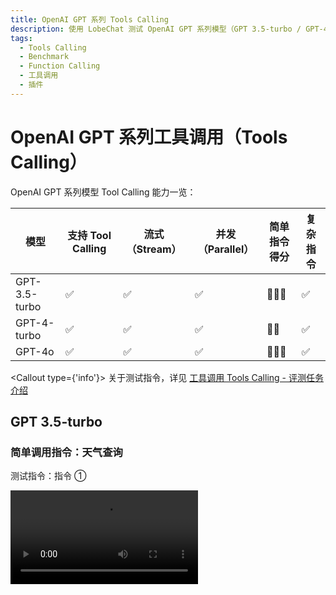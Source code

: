 ```yaml
---
title: OpenAI GPT 系列 Tools Calling
description: 使用 LobeChat 测试 OpenAI GPT 系列模型（GPT 3.5-turbo / GPT-4 /GPT-4o） 的工具调用能力，并展现评测结果
tags:
  - Tools Calling
  - Benchmark
  - Function Calling
  - 工具调用
  - 插件
---
```


# OpenAI GPT 系列工具调用（Tools Calling）

OpenAI GPT 系列模型 Tool Calling 能力一览：

| 模型          | 支持 Tool Calling | 流式 （Stream） | 并发（Parallel） | 简单指令得分 | 复杂指令 |
| ------------- | ----------------- | --------------- | ---------------- | ------------ | -------- |
| GPT-3.5-turbo | ✅                | ✅              | ✅               | 🌟🌟🌟       | ✅       |
| GPT-4-turbo   | ✅                | ✅              | ✅               | 🌟🌟         | ✅       |
| GPT-4o        | ✅                | ✅              | ✅               | 🌟🌟🌟       | ✅       |

<Callout type={'info'}>
  关于测试指令，详见 [工具调用 Tools Calling -
  评测任务介绍](/zh/docs/usage/tools-calling#评测任务介绍)
</Callout>

## GPT 3.5-turbo

### 简单调用指令：天气查询

测试指令：指令 ①

<Video src="https://github.com/lobehub/lobe-chat/assets/28616219/65901ee2-78b8-4f56-9e0d-6407c484f434" />

<Image
  alt="GPT 3.5 Turbo 简单指令的 Tool Calling"
  src="https://github.com/lobehub/lobe-chat/assets/28616219/1251dfc0-d1c4-4c3d-825e-dd6205793d53"
/>

<details>
<summary>流式 Tool Calling 原始输出：</summary>

```yml
[stream start] 2024-21-5 14:22:53.476
[chunk 0] 2024-21-5 14:22:53.481
{"id":"chatcmpl-9cRxXqXcytS0xohr9sczNjeWP4JHF","object":"chat.completion.chunk","created":1718950967,"model":"gpt-3.5-turbo-0125","system_fingerprint":null,"choices":[{"index":0,"delta":{"role":"assistant","content":""},"logprobs":null,"finish_reason":null}]}

[chunk 1] 2024-21-5 14:22:47.886
{"id":"chatcmpl-9cRxXqXcytS0xohr9sczNjeWP4JHF","object":"chat.completion.chunk","created":1718950967,"model":"gpt-3.5-turbo-0125","system_fingerprint":null,"choices":[{"index":0,"delta":{"content":"好"},"logprobs":null,"finish_reason":null}]}

[chunk 2] 2024-21-5 14:22:47.888
{"id":"chatcmpl-9cRxXqXcytS0xohr9sczNjeWP4JHF","object":"chat.completion.chunk","created":1718950967,"model":"gpt-3.5-turbo-0125","system_fingerprint":null,"choices":[{"index":0,"delta":{"content":"的"},"logprobs":null,"finish_reason":null}]}

[chunk 3] 2024-21-5 14:22:47.889
{"id":"chatcmpl-9cRxXqXcytS0xohr9sczNjeWP4JHF","object":"chat.completion.chunk","created":1718950967,"model":"gpt-3.5-turbo-0125","system_fingerprint":null,"choices":[{"index":0,"delta":{"content":"，请"},"logprobs":null,"finish_reason":null}]}

[chunk 4] 2024-21-5 14:22:47.918
{"id":"chatcmpl-9cRxXqXcytS0xohr9sczNjeWP4JHF","object":"chat.completion.chunk","created":1718950967,"model":"gpt-3.5-turbo-0125","system_fingerprint":null,"choices":[{"index":0,"delta":{"content":"稍"},"logprobs":null,"finish_reason":null}]}

[chunk 5] 2024-21-5 14:22:47.919
{"id":"chatcmpl-9cRxXqXcytS0xohr9sczNjeWP4JHF","object":"chat.completion.chunk","created":1718950967,"model":"gpt-3.5-turbo-0125","system_fingerprint":null,"choices":[{"index":0,"delta":{"content":"等"},"logprobs":null,"finish_reason":null}]}

[chunk 6] 2024-21-5 14:22:47.919
{"id":"chatcmpl-9cRxXqXcytS0xohr9sczNjeWP4JHF","object":"chat.completion.chunk","created":1718950967,"model":"gpt-3.5-turbo-0125","system_fingerprint":null,"choices":[{"index":0,"delta":{"content":"，"},"logprobs":null,"finish_reason":null}]}

[chunk 7] 2024-21-5 14:22:47.962
{"id":"chatcmpl-9cRxXqXcytS0xohr9sczNjeWP4JHF","object":"chat.completion.chunk","created":1718950967,"model":"gpt-3.5-turbo-0125","system_fingerprint":null,"choices":[{"index":0,"delta":{"content":"我"},"logprobs":null,"finish_reason":null}]}

[chunk 8] 2024-21-5 14:22:47.963
{"id":"chatcmpl-9cRxXqXcytS0xohr9sczNjeWP4JHF","object":"chat.completion.chunk","created":1718950967,"model":"gpt-3.5-turbo-0125","system_fingerprint":null,"choices":[{"index":0,"delta":{"content":"马"},"logprobs":null,"finish_reason":null}]}

[chunk 9] 2024-21-5 14:22:47.963
{"id":"chatcmpl-9cRxXqXcytS0xohr9sczNjeWP4JHF","object":"chat.completion.chunk","created":1718950967,"model":"gpt-3.5-turbo-0125","system_fingerprint":null,"choices":[{"index":0,"delta":{"content":"上"},"logprobs":null,"finish_reason":null}]}

[chunk 10] 2024-21-5 14:22:48.189
{"id":"chatcmpl-9cRxXqXcytS0xohr9sczNjeWP4JHF","object":"chat.completion.chunk","created":1718950967,"model":"gpt-3.5-turbo-0125","system_fingerprint":null,"choices":[{"index":0,"delta":{"content":"为"},"logprobs":null,"finish_reason":null}]}

[chunk 11] 2024-21-5 14:22:48.191
{"id":"chatcmpl-9cRxXqXcytS0xohr9sczNjeWP4JHF","object":"chat.completion.chunk","created":1718950967,"model":"gpt-3.5-turbo-0125","system_fingerprint":null,"choices":[{"index":0,"delta":{"content":"您"},"logprobs":null,"finish_reason":null}]}

[chunk 12] 2024-21-5 14:22:48.191
{"id":"chatcmpl-9cRxXqXcytS0xohr9sczNjeWP4JHF","object":"chat.completion.chunk","created":1718950967,"model":"gpt-3.5-turbo-0125","system_fingerprint":null,"choices":[{"index":0,"delta":{"content":"查"},"logprobs":null,"finish_reason":null}]}

[chunk 13] 2024-21-5 14:22:48.194
{"id":"chatcmpl-9cRxXqXcytS0xohr9sczNjeWP4JHF","object":"chat.completion.chunk","created":1718950967,"model":"gpt-3.5-turbo-0125","system_fingerprint":null,"choices":[{"index":0,"delta":{"content":"找"},"logprobs":null,"finish_reason":null}]}

[chunk 14] 2024-21-5 14:22:48.196
{"id":"chatcmpl-9cRxXqXcytS0xohr9sczNjeWP4JHF","object":"chat.completion.chunk","created":1718950967,"model":"gpt-3.5-turbo-0125","system_fingerprint":null,"choices":[{"index":0,"delta":{"content":"北京"},"logprobs":null,"finish_reason":null}]}

[chunk 15] 2024-21-5 14:22:48.197
{"id":"chatcmpl-9cRxXqXcytS0xohr9sczNjeWP4JHF","object":"chat.completion.chunk","created":1718950967,"model":"gpt-3.5-turbo-0125","system_fingerprint":null,"choices":[{"index":0,"delta":{"content":"和"},"logprobs":null,"finish_reason":null}]}

[chunk 16] 2024-21-5 14:22:48.198
{"id":"chatcmpl-9cRxXqXcytS0xohr9sczNjeWP4JHF","object":"chat.completion.chunk","created":1718950967,"model":"gpt-3.5-turbo-0125","system_fingerprint":null,"choices":[{"index":0,"delta":{"content":"杭"},"logprobs":null,"finish_reason":null}]}

[chunk 17] 2024-21-5 14:22:48.199
{"id":"chatcmpl-9cRxXqXcytS0xohr9sczNjeWP4JHF","object":"chat.completion.chunk","created":1718950967,"model":"gpt-3.5-turbo-0125","system_fingerprint":null,"choices":[{"index":0,"delta":{"content":"州"},"logprobs":null,"finish_reason":null}]}

[chunk 18] 2024-21-5 14:22:48.200
{"id":"chatcmpl-9cRxXqXcytS0xohr9sczNjeWP4JHF","object":"chat.completion.chunk","created":1718950967,"model":"gpt-3.5-turbo-0125","system_fingerprint":null,"choices":[{"index":0,"delta":{"content":"的"},"logprobs":null,"finish_reason":null}]}

[chunk 19] 2024-21-5 14:22:49.30
{"id":"chatcmpl-9cRxXqXcytS0xohr9sczNjeWP4JHF","object":"chat.completion.chunk","created":1718950967,"model":"gpt-3.5-turbo-0125","system_fingerprint":null,"choices":[{"index":0,"delta":{"content":"天"},"logprobs":null,"finish_reason":null}]}

[chunk 20] 2024-21-5 14:22:49.31
{"id":"chatcmpl-9cRxXqXcytS0xohr9sczNjeWP4JHF","object":"chat.completion.chunk","created":1718950967,"model":"gpt-3.5-turbo-0125","system_fingerprint":null,"choices":[{"index":0,"delta":{"content":"气"},"logprobs":null,"finish_reason":null}]}

[chunk 21] 2024-21-5 14:22:49.32
{"id":"chatcmpl-9cRxXqXcytS0xohr9sczNjeWP4JHF","object":"chat.completion.chunk","created":1718950967,"model":"gpt-3.5-turbo-0125","system_fingerprint":null,"choices":[{"index":0,"delta":{"content":"信息"},"logprobs":null,"finish_reason":null}]}

[chunk 22] 2024-21-5 14:22:49.37
{"id":"chatcmpl-9cRxXqXcytS0xohr9sczNjeWP4JHF","object":"chat.completion.chunk","created":1718950967,"model":"gpt-3.5-turbo-0125","system_fingerprint":null,"choices":[{"index":0,"delta":{"content":"。"},"logprobs":null,"finish_reason":null}]}

[chunk 23] 2024-21-5 14:22:49.39
{"id":"chatcmpl-9cRxXqXcytS0xohr9sczNjeWP4JHF","object":"chat.completion.chunk","created":1718950967,"model":"gpt-3.5-turbo-0125","system_fingerprint":null,"choices":[{"index":0,"delta":{"tool_calls":[{"index":0,"id":"call_5c8hmWNo6z9hgWgPnrIYAEjL","type":"function","function":{"name":"realtime-weather____fetchCurrentWeather","arguments":""}}]},"logprobs":null,"finish_reason":null}]}

[chunk 24] 2024-21-5 14:22:49.41
{"id":"chatcmpl-9cRxXqXcytS0xohr9sczNjeWP4JHF","object":"chat.completion.chunk","created":1718950967,"model":"gpt-3.5-turbo-0125","system_fingerprint":null,"choices":[{"index":0,"delta":{"tool_calls":[{"index":0,"function":{"arguments":"{\"ci"}}]},"logprobs":null,"finish_reason":null}]}

[chunk 25] 2024-21-5 14:22:49.43
{"id":"chatcmpl-9cRxXqXcytS0xohr9sczNjeWP4JHF","object":"chat.completion.chunk","created":1718950967,"model":"gpt-3.5-turbo-0125","system_fingerprint":null,"choices":[{"index":0,"delta":{"tool_calls":[{"index":0,"function":{"arguments":"ty\": "}}]},"logprobs":null,"finish_reason":null}]}

[chunk 26] 2024-21-5 14:22:49.44
{"id":"chatcmpl-9cRxXqXcytS0xohr9sczNjeWP4JHF","object":"chat.completion.chunk","created":1718950967,"model":"gpt-3.5-turbo-0125","system_fingerprint":null,"choices":[{"index":0,"delta":{"tool_calls":[{"index":0,"function":{"arguments":"\"北京\"}"}}]},"logprobs":null,"finish_reason":null}]}

[chunk 27] 2024-21-5 14:22:49.46
{"id":"chatcmpl-9cRxXqXcytS0xohr9sczNjeWP4JHF","object":"chat.completion.chunk","created":1718950967,"model":"gpt-3.5-turbo-0125","system_fingerprint":null,"choices":[{"index":0,"delta":{"tool_calls":[{"index":1,"id":"call_BtCx1tdT0TW9Pp2Cco6lynZo","type":"function","function":{"name":"realtime-weather____fetchCurrentWeather","arguments":""}}]},"logprobs":null,"finish_reason":null}]}

[chunk 28] 2024-21-5 14:22:49.47
{"id":"chatcmpl-9cRxXqXcytS0xohr9sczNjeWP4JHF","object":"chat.completion.chunk","created":1718950967,"model":"gpt-3.5-turbo-0125","system_fingerprint":null,"choices":[{"index":0,"delta":{"tool_calls":[{"index":1,"function":{"arguments":"{\"ci"}}]},"logprobs":null,"finish_reason":null}]}

[chunk 29] 2024-21-5 14:22:49.47
{"id":"chatcmpl-9cRxXqXcytS0xohr9sczNjeWP4JHF","object":"chat.completion.chunk","created":1718950967,"model":"gpt-3.5-turbo-0125","system_fingerprint":null,"choices":[{"index":0,"delta":{"tool_calls":[{"index":1,"function":{"arguments":"ty\": "}}]},"logprobs":null,"finish_reason":null}]}

[chunk 30] 2024-21-5 14:22:49.48
{"id":"chatcmpl-9cRxXqXcytS0xohr9sczNjeWP4JHF","object":"chat.completion.chunk","created":1718950967,"model":"gpt-3.5-turbo-0125","system_fingerprint":null,"choices":[{"index":0,"delta":{"tool_calls":[{"index":1,"function":{"arguments":"\"杭州\"}"}}]},"logprobs":null,"finish_reason":null}]}

[chunk 31] 2024-21-5 14:22:49.49
{"id":"chatcmpl-9cRxXqXcytS0xohr9sczNjeWP4JHF","object":"chat.completion.chunk","created":1718950967,"model":"gpt-3.5-turbo-0125","system_fingerprint":null,"choices":[{"index":0,"delta":{},"logprobs":null,"finish_reason":"tool_calls"}]}

[stream finished] total chunks: 32
```

</details>

### 复杂调用指令：文生图

测试指令：指令 ②

<Video src="https://github.com/lobehub/lobe-chat/assets/28616219/2047665f-ab22-4da7-a390-0fb4ec5a2a14" />

<Image
  alt="GPT 3.5 Turbo 复杂指令的 Tool Calling"
  src="https://github.com/lobehub/lobe-chat/assets/28616219/125ad028-a621-4433-b5fa-321f8fd76302"
/>

<details>
<summary>流式 Tool Calling 原始输出：</summary>

```yml
[stream start] 2024-21-5 15:17:51.3
[chunk 0] 2024-21-5 15:17:51.18
{"id":"chatcmpl-9cSoovX209wVb9nZr3VmPE6AgV2NS","object":"chat.completion.chunk","created":1718954270,"model":"gpt-3.5-turbo-0125","system_fingerprint":null,"choices":[{"index":0,"delta":{"role":"assistant","content":null,"tool_calls":[{"index":0,"id":"call_8Jyy5K4x3Zl7KDKxZRigeWlg","type":"function","function":{"name":"lobe-image-designer____text2image____builtin","arguments":""}}]},"logprobs":null,"finish_reason":null}]}

[chunk 1] 2024-21-5 15:17:51.21
{"id":"chatcmpl-9cSoovX209wVb9nZr3VmPE6AgV2NS","object":"chat.completion.chunk","created":1718954270,"model":"gpt-3.5-turbo-0125","system_fingerprint":null,"choices":[{"index":0,"delta":{"tool_calls":[{"index":0,"function":{"arguments":"{\""}}]},"logprobs":null,"finish_reason":null}]}

[chunk 2] 2024-21-5 15:17:51.34
{"id":"chatcmpl-9cSoovX209wVb9nZr3VmPE6AgV2NS","object":"chat.completion.chunk","created":1718954270,"model":"gpt-3.5-turbo-0125","system_fingerprint":null,"choices":[{"index":0,"delta":{"tool_calls":[{"index":0,"function":{"arguments":"prom"}}]},"logprobs":null,"finish_reason":null}]}

[chunk 3] 2024-21-5 15:17:51.54
{"id":"chatcmpl-9cSoovX209wVb9nZr3VmPE6AgV2NS","object":"chat.completion.chunk","created":1718954270,"model":"gpt-3.5-turbo-0125","system_fingerprint":null,"choices":[{"index":0,"delta":{"tool_calls":[{"index":0,"function":{"arguments":"pts"}}]},"logprobs":null,"finish_reason":null}]}

[chunk 4] 2024-21-5 15:17:51.56
{"id":"chatcmpl-9cSoovX209wVb9nZr3VmPE6AgV2NS","object":"chat.completion.chunk","created":1718954270,"model":"gpt-3.5-turbo-0125","system_fingerprint":null,"choices":[{"index":0,"delta":{"tool_calls":[{"index":0,"function":{"arguments":"\":[\""}}]},"logprobs":null,"finish_reason":null}]}

[chunk 5] 2024-21-5 15:17:51.60
{"id":"chatcmpl-9cSoovX209wVb9nZr3VmPE6AgV2NS","object":"chat.completion.chunk","created":1718954270,"model":"gpt-3.5-turbo-0125","system_fingerprint":null,"choices":[{"index":0,"delta":{"tool_calls":[{"index":0,"function":{"arguments":"A"}}]},"logprobs":null,"finish_reason":null}]}

[chunk 6] 2024-21-5 15:17:51.63
{"id":"chatcmpl-9cSoovX209wVb9nZr3VmPE6AgV2NS","object":"chat.completion.chunk","created":1718954270,"model":"gpt-3.5-turbo-0125","system_fingerprint":null,"choices":[{"index":0,"delta":{"tool_calls":[{"index":0,"function":{"arguments":" photo"}}]},"logprobs":null,"finish_reason":null}]}

[chunk 7] 2024-21-5 15:17:51.95
{"id":"chatcmpl-9cSoovX209wVb9nZr3VmPE6AgV2NS","object":"chat.completion.chunk","created":1718954270,"model":"gpt-3.5-turbo-0125","system_fingerprint":null,"choices":[{"index":0,"delta":{"tool_calls":[{"index":0,"function":{"arguments":" of"}}]},"logprobs":null,"finish_reason":null}]}

[chunk 8] 2024-21-5 15:17:51.96
{"id":"chatcmpl-9cSoovX209wVb9nZr3VmPE6AgV2NS","object":"chat.completion.chunk","created":1718954270,"model":"gpt-3.5-turbo-0125","system_fingerprint":null,"choices":[{"index":0,"delta":{"tool_calls":[{"index":0,"function":{"arguments":" a"}}]},"logprobs":null,"finish_reason":null}]}

[chunk 9] 2024-21-5 15:17:51.117
{"id":"chatcmpl-9cSoovX209wVb9nZr3VmPE6AgV2NS","object":"chat.completion.chunk","created":1718954270,"model":"gpt-3.5-turbo-0125","system_fingerprint":null,"choices":[{"index":0,"delta":{"tool_calls":[{"index":0,"function":{"arguments":" small"}}]},"logprobs":null,"finish_reason":null}]}

[chunk 10] 2024-21-5 15:17:51.118
{"id":"chatcmpl-9cSoovX209wVb9nZr3VmPE6AgV2NS","object":"chat.completion.chunk","created":1718954270,"model":"gpt-3.5-turbo-0125","system_fingerprint":null,"choices":[{"index":0,"delta":{"tool_calls":[{"index":0,"function":{"arguments":","}}]},"logprobs":null,"finish_reason":null}]}

[chunk 11] 2024-21-5 15:17:51.118
{"id":"chatcmpl-9cSoovX209wVb9nZr3VmPE6AgV2NS","object":"chat.completion.chunk","created":1718954270,"model":"gpt-3.5-turbo-0125","system_fingerprint":null,"choices":[{"index":0,"delta":{"tool_calls":[{"index":0,"function":{"arguments":" fluffy"}}]},"logprobs":null,"finish_reason":null}]}

[chunk 12] 2024-21-5 15:17:51.161
{"id":"chatcmpl-9cSoovX209wVb9nZr3VmPE6AgV2NS","object":"chat.completion.chunk","created":1718954270,"model":"gpt-3.5-turbo-0125","system_fingerprint":null,"choices":[{"index":0,"delta":{"tool_calls":[{"index":0,"function":{"arguments":" brown"}}]},"logprobs":null,"finish_reason":null}]}

[chunk 13] 2024-21-5 15:17:51.161
{"id":"chatcmpl-9cSoovX209wVb9nZr3VmPE6AgV2NS","object":"chat.completion.chunk","created":1718954270,"model":"gpt-3.5-turbo-0125","system_fingerprint":null,"choices":[{"index":0,"delta":{"tool_calls":[{"index":0,"function":{"arguments":" and"}}]},"logprobs":null,"finish_reason":null}]}

[chunk 14] 2024-21-5 15:17:51.162
{"id":"chatcmpl-9cSoovX209wVb9nZr3VmPE6AgV2NS","object":"chat.completion.chunk","created":1718954270,"model":"gpt-3.5-turbo-0125","system_fingerprint":null,"choices":[{"index":0,"delta":{"tool_calls":[{"index":0,"function":{"arguments":" white"}}]},"logprobs":null,"finish_reason":null}]}

[chunk 15] 2024-21-5 15:17:51.194
{"id":"chatcmpl-9cSoovX209wVb9nZr3VmPE6AgV2NS","object":"chat.completion.chunk","created":1718954270,"model":"gpt-3.5-turbo-0125","system_fingerprint":null,"choices":[{"index":0,"delta":{"tool_calls":[{"index":0,"function":{"arguments":" puppy"}}]},"logprobs":null,"finish_reason":null}]}

[chunk 16] 2024-21-5 15:17:51.196
{"id":"chatcmpl-9cSoovX209wVb9nZr3VmPE6AgV2NS","object":"chat.completion.chunk","created":1718954270,"model":"gpt-3.5-turbo-0125","system_fingerprint":null,"choices":[{"index":0,"delta":{"tool_calls":[{"index":0,"function":{"arguments":" with"}}]},"logprobs":null,"finish_reason":null}]}

[chunk 17] 2024-21-5 15:17:51.197
{"id":"chatcmpl-9cSoovX209wVb9nZr3VmPE6AgV2NS","object":"chat.completion.chunk","created":1718954270,"model":"gpt-3.5-turbo-0125","system_fingerprint":null,"choices":[{"index":0,"delta":{"tool_calls":[{"index":0,"function":{"arguments":" big"}}]},"logprobs":null,"finish_reason":null}]}

[chunk 18] 2024-21-5 15:17:51.205
{"id":"chatcmpl-9cSoovX209wVb9nZr3VmPE6AgV2NS","object":"chat.completion.chunk","created":1718954270,"model":"gpt-3.5-turbo-0125","system_fingerprint":null,"choices":[{"index":0,"delta":{"tool_calls":[{"index":0,"function":{"arguments":","}}]},"logprobs":null,"finish_reason":null}]}

[chunk 19] 2024-21-5 15:17:51.208
{"id":"chatcmpl-9cSoovX209wVb9nZr3VmPE6AgV2NS","object":"chat.completion.chunk","created":1718954270,"model":"gpt-3.5-turbo-0125","system_fingerprint":null,"choices":[{"index":0,"delta":{"tool_calls":[{"index":0,"function":{"arguments":" curious"}}]},"logprobs":null,"finish_reason":null}]}

[chunk 20] 2024-21-5 15:17:51.219
{"id":"chatcmpl-9cSoovX209wVb9nZr3VmPE6AgV2NS","object":"chat.completion.chunk","created":1718954270,"model":"gpt-3.5-turbo-0125","system_fingerprint":null,"choices":[{"index":0,"delta":{"tool_calls":[{"index":0,"function":{"arguments":" eyes"}}]},"logprobs":null,"finish_reason":null}]}

[chunk 21] 2024-21-5 15:17:51.219
{"id":"chatcmpl-9cSoovX209wVb9nZr3VmPE6AgV2NS","object":"chat.completion.chunk","created":1718954270,"model":"gpt-3.5-turbo-0125","system_fingerprint":null,"choices":[{"index":0,"delta":{"tool_calls":[{"index":0,"function":{"arguments":" standing"}}]},"logprobs":null,"finish_reason":null}]}

[chunk 22] 2024-21-5 15:17:51.233
{"id":"chatcmpl-9cSoovX209wVb9nZr3VmPE6AgV2NS","object":"chat.completion.chunk","created":1718954270,"model":"gpt-3.5-turbo-0125","system_fingerprint":null,"choices":[{"index":0,"delta":{"tool_calls":[{"index":0,"function":{"arguments":" on"}}]},"logprobs":null,"finish_reason":null}]}

[chunk 23] 2024-21-5 15:17:51.234
{"id":"chatcmpl-9cSoovX209wVb9nZr3VmPE6AgV2NS","object":"chat.completion.chunk","created":1718954270,"model":"gpt-3.5-turbo-0125","system_fingerprint":null,"choices":[{"index":0,"delta":{"tool_calls":[{"index":0,"function":{"arguments":" a"}}]},"logprobs":null,"finish_reason":null}]}

[chunk 24] 2024-21-5 15:17:51.261
{"id":"chatcmpl-9cSoovX209wVb9nZr3VmPE6AgV2NS","object":"chat.completion.chunk","created":1718954270,"model":"gpt-3.5-turbo-0125","system_fingerprint":null,"choices":[{"index":0,"delta":{"tool_calls":[{"index":0,"function":{"arguments":" grass"}}]},"logprobs":null,"finish_reason":null}]}

[chunk 25] 2024-21-5 15:17:51.261
{"id":"chatcmpl-9cSoovX209wVb9nZr3VmPE6AgV2NS","object":"chat.completion.chunk","created":1718954270,"model":"gpt-3.5-turbo-0125","system_fingerprint":null,"choices":[{"index":0,"delta":{"tool_calls":[{"index":0,"function":{"arguments":"y"}}]},"logprobs":null,"finish_reason":null}]}

[chunk 26] 2024-21-5 15:17:51.300
{"id":"chatcmpl-9cSoovX209wVb9nZr3VmPE6AgV2NS","object":"chat.completion.chunk","created":1718954270,"model":"gpt-3.5-turbo-0125","system_fingerprint":null,"choices":[{"index":0,"delta":{"tool_calls":[{"index":0,"function":{"arguments":" field"}}]},"logprobs":null,"finish_reason":null}]}

[chunk 27] 2024-21-5 15:17:51.301
{"id":"chatcmpl-9cSoovX209wVb9nZr3VmPE6AgV2NS","object":"chat.completion.chunk","created":1718954270,"model":"gpt-3.5-turbo-0125","system_fingerprint":null,"choices":[{"index":0,"delta":{"tool_calls":[{"index":0,"function":{"arguments":" under"}}]},"logprobs":null,"finish_reason":null}]}

[chunk 28] 2024-21-5 15:17:51.334
{"id":"chatcmpl-9cSoovX209wVb9nZr3VmPE6AgV2NS","object":"chat.completion.chunk","created":1718954270,"model":"gpt-3.5-turbo-0125","system_fingerprint":null,"choices":[{"index":0,"delta":{"tool_calls":[{"index":0,"function":{"arguments":" the"}}]},"logprobs":null,"finish_reason":null}]}

[chunk 29] 2024-21-5 15:17:51.334
{"id":"chatcmpl-9cSoovX209wVb9nZr3VmPE6AgV2NS","object":"chat.completion.chunk","created":1718954270,"model":"gpt-3.5-turbo-0125","system_fingerprint":null,"choices":[{"index":0,"delta":{"tool_calls":[{"index":0,"function":{"arguments":" sunlight"}}]},"logprobs":null,"finish_reason":null}]}

[chunk 30] 2024-21-5 15:17:51.353
{"id":"chatcmpl-9cSoovX209wVb9nZr3VmPE6AgV2NS","object":"chat.completion.chunk","created":1718954270,"model":"gpt-3.5-turbo-0125","system_fingerprint":null,"choices":[{"index":0,"delta":{"tool_calls":[{"index":0,"function":{"arguments":".\""}}]},"logprobs":null,"finish_reason":null}]}

[chunk 31] 2024-21-5 15:17:51.354
{"id":"chatcmpl-9cSoovX209wVb9nZr3VmPE6AgV2NS","object":"chat.completion.chunk","created":1718954270,"model":"gpt-3.5-turbo-0125","system_fingerprint":null,"choices":[{"index":0,"delta":{"tool_calls":[{"index":0,"function":{"arguments":"],\""}}]},"logprobs":null,"finish_reason":null}]}

[chunk 32] 2024-21-5 15:17:51.522
{"id":"chatcmpl-9cSoovX209wVb9nZr3VmPE6AgV2NS","object":"chat.completion.chunk","created":1718954270,"model":"gpt-3.5-turbo-0125","system_fingerprint":null,"choices":[{"index":0,"delta":{"tool_calls":[{"index":0,"function":{"arguments":"quality"}}]},"logprobs":null,"finish_reason":null}]}

[chunk 33] 2024-21-5 15:17:51.523
{"id":"chatcmpl-9cSoovX209wVb9nZr3VmPE6AgV2NS","object":"chat.completion.chunk","created":1718954270,"model":"gpt-3.5-turbo-0125","system_fingerprint":null,"choices":[{"index":0,"delta":{"tool_calls":[{"index":0,"function":{"arguments":"\":\""}}]},"logprobs":null,"finish_reason":null}]}

[chunk 34] 2024-21-5 15:17:51.524
{"id":"chatcmpl-9cSoovX209wVb9nZr3VmPE6AgV2NS","object":"chat.completion.chunk","created":1718954270,"model":"gpt-3.5-turbo-0125","system_fingerprint":null,"choices":[{"index":0,"delta":{"tool_calls":[{"index":0,"function":{"arguments":"hd"}}]},"logprobs":null,"finish_reason":null}]}

[chunk 35] 2024-21-5 15:17:51.525
{"id":"chatcmpl-9cSoovX209wVb9nZr3VmPE6AgV2NS","object":"chat.completion.chunk","created":1718954270,"model":"gpt-3.5-turbo-0125","system_fingerprint":null,"choices":[{"index":0,"delta":{"tool_calls":[{"index":0,"function":{"arguments":"\",\""}}]},"logprobs":null,"finish_reason":null}]}

[chunk 36] 2024-21-5 15:17:51.526
{"id":"chatcmpl-9cSoovX209wVb9nZr3VmPE6AgV2NS","object":"chat.completion.chunk","created":1718954270,"model":"gpt-3.5-turbo-0125","system_fingerprint":null,"choices":[{"index":0,"delta":{"tool_calls":[{"index":0,"function":{"arguments":"size"}}]},"logprobs":null,"finish_reason":null}]}

[chunk 37] 2024-21-5 15:17:51.533
{"id":"chatcmpl-9cSoovX209wVb9nZr3VmPE6AgV2NS","object":"chat.completion.chunk","created":1718954270,"model":"gpt-3.5-turbo-0125","system_fingerprint":null,"choices":[{"index":0,"delta":{"tool_calls":[{"index":0,"function":{"arguments":"\":\""}}]},"logprobs":null,"finish_reason":null}]}

[chunk 38] 2024-21-5 15:17:51.534
{"id":"chatcmpl-9cSoovX209wVb9nZr3VmPE6AgV2NS","object":"chat.completion.chunk","created":1718954270,"model":"gpt-3.5-turbo-0125","system_fingerprint":null,"choices":[{"index":0,"delta":{"tool_calls":[{"index":0,"function":{"arguments":"102"}}]},"logprobs":null,"finish_reason":null}]}

[chunk 39] 2024-21-5 15:17:51.535
{"id":"chatcmpl-9cSoovX209wVb9nZr3VmPE6AgV2NS","object":"chat.completion.chunk","created":1718954270,"model":"gpt-3.5-turbo-0125","system_fingerprint":null,"choices":[{"index":0,"delta":{"tool_calls":[{"index":0,"function":{"arguments":"4"}}]},"logprobs":null,"finish_reason":null}]}

[chunk 40] 2024-21-5 15:17:51.536
{"id":"chatcmpl-9cSoovX209wVb9nZr3VmPE6AgV2NS","object":"chat.completion.chunk","created":1718954270,"model":"gpt-3.5-turbo-0125","system_fingerprint":null,"choices":[{"index":0,"delta":{"tool_calls":[{"index":0,"function":{"arguments":"x"}}]},"logprobs":null,"finish_reason":null}]}

[chunk 41] 2024-21-5 15:17:51.536
{"id":"chatcmpl-9cSoovX209wVb9nZr3VmPE6AgV2NS","object":"chat.completion.chunk","created":1718954270,"model":"gpt-3.5-turbo-0125","system_fingerprint":null,"choices":[{"index":0,"delta":{"tool_calls":[{"index":0,"function":{"arguments":"102"}}]},"logprobs":null,"finish_reason":null}]}

[chunk 42] 2024-21-5 15:17:51.537
{"id":"chatcmpl-9cSoovX209wVb9nZr3VmPE6AgV2NS","object":"chat.completion.chunk","created":1718954270,"model":"gpt-3.5-turbo-0125","system_fingerprint":null,"choices":[{"index":0,"delta":{"tool_calls":[{"index":0,"function":{"arguments":"4"}}]},"logprobs":null,"finish_reason":null}]}

[chunk 43] 2024-21-5 15:17:51.537
{"id":"chatcmpl-9cSoovX209wVb9nZr3VmPE6AgV2NS","object":"chat.completion.chunk","created":1718954270,"model":"gpt-3.5-turbo-0125","system_fingerprint":null,"choices":[{"index":0,"delta":{"tool_calls":[{"index":0,"function":{"arguments":"\",\""}}]},"logprobs":null,"finish_reason":null}]}

[chunk 44] 2024-21-5 15:17:51.557
{"id":"chatcmpl-9cSoovX209wVb9nZr3VmPE6AgV2NS","object":"chat.completion.chunk","created":1718954270,"model":"gpt-3.5-turbo-0125","system_fingerprint":null,"choices":[{"index":0,"delta":{"tool_calls":[{"index":0,"function":{"arguments":"style"}}]},"logprobs":null,"finish_reason":null}]}

[chunk 45] 2024-21-5 15:17:51.558
{"id":"chatcmpl-9cSoovX209wVb9nZr3VmPE6AgV2NS","object":"chat.completion.chunk","created":1718954270,"model":"gpt-3.5-turbo-0125","system_fingerprint":null,"choices":[{"index":0,"delta":{"tool_calls":[{"index":0,"function":{"arguments":"\":\""}}]},"logprobs":null,"finish_reason":null}]}

[chunk 46] 2024-21-5 15:17:51.560
{"id":"chatcmpl-9cSoovX209wVb9nZr3VmPE6AgV2NS","object":"chat.completion.chunk","created":1718954270,"model":"gpt-3.5-turbo-0125","system_fingerprint":null,"choices":[{"index":0,"delta":{"tool_calls":[{"index":0,"function":{"arguments":"natural"}}]},"logprobs":null,"finish_reason":null}]}

[chunk 47] 2024-21-5 15:17:51.560
{"id":"chatcmpl-9cSoovX209wVb9nZr3VmPE6AgV2NS","object":"chat.completion.chunk","created":1718954270,"model":"gpt-3.5-turbo-0125","system_fingerprint":null,"choices":[{"index":0,"delta":{"tool_calls":[{"index":0,"function":{"arguments":"\"}"}}]},"logprobs":null,"finish_reason":null}]}

[chunk 48] 2024-21-5 15:17:51.561
{"id":"chatcmpl-9cSoovX209wVb9nZr3VmPE6AgV2NS","object":"chat.completion.chunk","created":1718954270,"model":"gpt-3.5-turbo-0125","system_fingerprint":null,"choices":[{"index":0,"delta":{},"logprobs":null,"finish_reason":"tool_calls"}]}

[stream finished] total chunks: 49
```

</details>

## GPT-4 Turbo

### 简单调用指令：天气查询

测试指令：指令 ①

GPT-4 Turbo 在调用 Tool Calling 时并没有像 GPT-3.5 Turbo 一样回复「好的」，且经过多次测试始终一样，因此在这一条复合指令的跟随中反而不如 GPT-3.5 Turbo，但剩余两项能力均不错。

当然，也有可能是因为 GPT-4 Turbo 的模型更加有“自主意识”，认为不需要输出这一句“好的”。

<Video src="https://github.com/lobehub/lobe-chat/assets/28616219/f865d91b-b84a-4258-ae09-9d1e15eeb43d" />

<Image
  alt="GPT-4 Turbo 简单指令的 Tool Calling"
  src="https://github.com/lobehub/lobe-chat/assets/28616219/19298693-7a9b-4b54-9e28-c46b541b4f41"
/>

<details>
<summary>流式 Tool Calling 原始输出：</summary>

```yml

[stream start] 2024-6-22 17:33:28.818

[chunk 0] 2024-6-22 17:33:28.823
{"id":"chatcmpl-9crPbkOImn4LxnDRSBsrTyOTr1saK","object":"chat.completion.chunk","created":1719048807,"model":"gpt-4-turbo-2024-04-09","system_fingerprint":"fp_9d7f5c6195","choices":[{"index":0,"delta":{"role":"assistant","content":null},"logprobs":null,"finish_reason":null}]}

[chunk 1] 2024-6-22 17:33:28.823
{"id":"chatcmpl-9crPbkOImn4LxnDRSBsrTyOTr1saK","object":"chat.completion.chunk","created":1719048807,"model":"gpt-4-turbo-2024-04-09","system_fingerprint":"fp_9d7f5c6195","choices":[{"index":0,"delta":{"tool_calls":[{"index":0,"id":"call_hKvHwh1w2NEjnpTyJdQYNd2c","type":"function","function":{"name":"realtime-weather____fetchCurrentWeather","arguments":""}}]},"logprobs":null,"finish_reason":null}]}

[chunk 2] 2024-6-22 17:33:28.823
{"id":"chatcmpl-9crPbkOImn4LxnDRSBsrTyOTr1saK","object":"chat.completion.chunk","created":1719048807,"model":"gpt-4-turbo-2024-04-09","system_fingerprint":"fp_9d7f5c6195","choices":[{"index":0,"delta":{"tool_calls":[{"index":0,"function":{"arguments":"{\"ci"}}]},"logprobs":null,"finish_reason":null}]}

[chunk 3] 2024-6-22 17:33:28.823
{"id":"chatcmpl-9crPbkOImn4LxnDRSBsrTyOTr1saK","object":"chat.completion.chunk","created":1719048807,"model":"gpt-4-turbo-2024-04-09","system_fingerprint":"fp_9d7f5c6195","choices":[{"index":0,"delta":{"tool_calls":[{"index":0,"function":{"arguments":"ty\": "}}]},"logprobs":null,"finish_reason":null}]}

[chunk 4] 2024-6-22 17:33:28.824
{"id":"chatcmpl-9crPbkOImn4LxnDRSBsrTyOTr1saK","object":"chat.completion.chunk","created":1719048807,"model":"gpt-4-turbo-2024-04-09","system_fingerprint":"fp_9d7f5c6195","choices":[{"index":0,"delta":{"tool_calls":[{"index":0,"function":{"arguments":"\"杭州\"}"}}]},"logprobs":null,"finish_reason":null}]}

[chunk 5] 2024-6-22 17:33:28.824
{"id":"chatcmpl-9crPbkOImn4LxnDRSBsrTyOTr1saK","object":"chat.completion.chunk","created":1719048807,"model":"gpt-4-turbo-2024-04-09","system_fingerprint":"fp_9d7f5c6195","choices":[{"index":0,"delta":{"tool_calls":[{"index":1,"id":"call_eq0GZi5bPMhjcahClrmObeUM","type":"function","function":{"name":"realtime-weather____fetchCurrentWeather","arguments":""}}]},"logprobs":null,"finish_reason":null}]}

[chunk 6] 2024-6-22 17:33:28.825
{"id":"chatcmpl-9crPbkOImn4LxnDRSBsrTyOTr1saK","object":"chat.completion.chunk","created":1719048807,"model":"gpt-4-turbo-2024-04-09","system_fingerprint":"fp_9d7f5c6195","choices":[{"index":0,"delta":{"tool_calls":[{"index":1,"function":{"arguments":"{\"ci"}}]},"logprobs":null,"finish_reason":null}]}

[chunk 7] 2024-6-22 17:33:28.825
{"id":"chatcmpl-9crPbkOImn4LxnDRSBsrTyOTr1saK","object":"chat.completion.chunk","created":1719048807,"model":"gpt-4-turbo-2024-04-09","system_fingerprint":"fp_9d7f5c6195","choices":[{"index":0,"delta":{"tool_calls":[{"index":1,"function":{"arguments":"ty\": "}}]},"logprobs":null,"finish_reason":null}]}

[chunk 8] 2024-6-22 17:33:28.826
{"id":"chatcmpl-9crPbkOImn4LxnDRSBsrTyOTr1saK","object":"chat.completion.chunk","created":1719048807,"model":"gpt-4-turbo-2024-04-09","system_fingerprint":"fp_9d7f5c6195","choices":[{"index":0,"delta":{"tool_calls":[{"index":1,"function":{"arguments":"\"北京\"}"}}]},"logprobs":null,"finish_reason":null}]}

[chunk 9] 2024-6-22 17:33:28.826
{"id":"chatcmpl-9crPbkOImn4LxnDRSBsrTyOTr1saK","object":"chat.completion.chunk","created":1719048807,"model":"gpt-4-turbo-2024-04-09","system_fingerprint":"fp_9d7f5c6195","choices":[{"index":0,"delta":{},"logprobs":null,"finish_reason":"tool_calls"}]}

[stream finished] total chunks: 10
```

</details>

### 复杂调用指令：文生图

测试指令：指令 ②

<Video src="https://github.com/lobehub/lobe-chat/assets/28616219/714bd86a-3b58-4941-8323-186c3fa4c6ea" />

<Image
  alt="GPT-4o 复杂指令的 Tool Calling"
  src="https://github.com/lobehub/lobe-chat/assets/28616219/8329c1b2-5e36-4457-946c-ce3781b05afd"
/>

<details>
<summary>流式 Tool Calling 原始输出：</summary>

```yml
[stream start] 2024-6-22 18:24:55.268
[chunk 0] 2024-6-22 18:24:55.272
{"id":"chatcmpl-9csDOkW83jCbQaLcIEYvvQJmfW0qz","object":"chat.completion.chunk","created":1719051894,"model":"gpt-4-turbo-2024-04-09","system_fingerprint":"fp_9d7f5c6195","choices":[{"index":0,"delta":{"role":"assistant","content":null,"tool_calls":[{"index":0,"id":"call_lx9T9mToywwWjK8Hkag0ZyRh","type":"function","function":{"name":"lobe-image-designer____text2image____builtin","arguments":""}}]},"logprobs":null,"finish_reason":null}]}

[chunk 1] 2024-6-22 18:24:55.311
{"id":"chatcmpl-9csDOkW83jCbQaLcIEYvvQJmfW0qz","object":"chat.completion.chunk","created":1719051894,"model":"gpt-4-turbo-2024-04-09","system_fingerprint":"fp_9d7f5c6195","choices":[{"index":0,"delta":{"tool_calls":[{"index":0,"function":{"arguments":"{\""}}]},"logprobs":null,"finish_reason":null}]}

[chunk 2] 2024-6-22 18:24:55.312
{"id":"chatcmpl-9csDOkW83jCbQaLcIEYvvQJmfW0qz","object":"chat.completion.chunk","created":1719051894,"model":"gpt-4-turbo-2024-04-09","system_fingerprint":"fp_9d7f5c6195","choices":[{"index":0,"delta":{"tool_calls":[{"index":0,"function":{"arguments":"prom"}}]},"logprobs":null,"finish_reason":null}]}

[chunk 3] 2024-6-22 18:24:55.381
{"id":"chatcmpl-9csDOkW83jCbQaLcIEYvvQJmfW0qz","object":"chat.completion.chunk","created":1719051894,"model":"gpt-4-turbo-2024-04-09","system_fingerprint":"fp_9d7f5c6195","choices":[{"index":0,"delta":{"tool_calls":[{"index":0,"function":{"arguments":"pts"}}]},"logprobs":null,"finish_reason":null}]}

[chunk 4] 2024-6-22 18:24:55.382
{"id":"chatcmpl-9csDOkW83jCbQaLcIEYvvQJmfW0qz","object":"chat.completion.chunk","created":1719051894,"model":"gpt-4-turbo-2024-04-09","system_fingerprint":"fp_9d7f5c6195","choices":[{"index":0,"delta":{"tool_calls":[{"index":0,"function":{"arguments":"\":[\""}}]},"logprobs":null,"finish_reason":null}]}

[chunk 5] 2024-6-22 18:24:55.440
{"id":"chatcmpl-9csDOkW83jCbQaLcIEYvvQJmfW0qz","object":"chat.completion.chunk","created":1719051894,"model":"gpt-4-turbo-2024-04-09","system_fingerprint":"fp_9d7f5c6195","choices":[{"index":0,"delta":{"tool_calls":[{"index":0,"function":{"arguments":"Photo"}}]},"logprobs":null,"finish_reason":null}]}

[chunk 6] 2024-6-22 18:24:55.443
{"id":"chatcmpl-9csDOkW83jCbQaLcIEYvvQJmfW0qz","object":"chat.completion.chunk","created":1719051894,"model":"gpt-4-turbo-2024-04-09","system_fingerprint":"fp_9d7f5c6195","choices":[{"index":0,"delta":{"tool_calls":[{"index":0,"function":{"arguments":" of"}}]},"logprobs":null,"finish_reason":null}]}

[chunk 7] 2024-6-22 18:24:55.565
{"id":"chatcmpl-9csDOkW83jCbQaLcIEYvvQJmfW0qz","object":"chat.completion.chunk","created":1719051894,"model":"gpt-4-turbo-2024-04-09","system_fingerprint":"fp_9d7f5c6195","choices":[{"index":0,"delta":{"tool_calls":[{"index":0,"function":{"arguments":" a"}}]},"logprobs":null,"finish_reason":null}]}

[chunk 8] 2024-6-22 18:24:55.567
{"id":"chatcmpl-9csDOkW83jCbQaLcIEYvvQJmfW0qz","object":"chat.completion.chunk","created":1719051894,"model":"gpt-4-turbo-2024-04-09","system_fingerprint":"fp_9d7f5c6195","choices":[{"index":0,"delta":{"tool_calls":[{"index":0,"function":{"arguments":" small"}}]},"logprobs":null,"finish_reason":null}]}

[chunk 9] 2024-6-22 18:24:55.653
{"id":"chatcmpl-9csDOkW83jCbQaLcIEYvvQJmfW0qz","object":"chat.completion.chunk","created":1719051894,"model":"gpt-4-turbo-2024-04-09","system_fingerprint":"fp_9d7f5c6195","choices":[{"index":0,"delta":{"tool_calls":[{"index":0,"function":{"arguments":" fluffy"}}]},"logprobs":null,"finish_reason":null}]}

[chunk 10] 2024-6-22 18:24:55.656
{"id":"chatcmpl-9csDOkW83jCbQaLcIEYvvQJmfW0qz","object":"chat.completion.chunk","created":1719051894,"model":"gpt-4-turbo-2024-04-09","system_fingerprint":"fp_9d7f5c6195","choices":[{"index":0,"delta":{"tool_calls":[{"index":0,"function":{"arguments":" dog"}}]},"logprobs":null,"finish_reason":null}]}

[chunk 11] 2024-6-22 18:24:55.662
{"id":"chatcmpl-9csDOkW83jCbQaLcIEYvvQJmfW0qz","object":"chat.completion.chunk","created":1719051894,"model":"gpt-4-turbo-2024-04-09","system_fingerprint":"fp_9d7f5c6195","choices":[{"index":0,"delta":{"tool_calls":[{"index":0,"function":{"arguments":" with"}}]},"logprobs":null,"finish_reason":null}]}

[chunk 12] 2024-6-22 18:24:55.663
{"id":"chatcmpl-9csDOkW83jCbQaLcIEYvvQJmfW0qz","object":"chat.completion.chunk","created":1719051894,"model":"gpt-4-turbo-2024-04-09","system_fingerprint":"fp_9d7f5c6195","choices":[{"index":0,"delta":{"tool_calls":[{"index":0,"function":{"arguments":" big"}}]},"logprobs":null,"finish_reason":null}]}

[chunk 13] 2024-6-22 18:24:55.698
{"id":"chatcmpl-9csDOkW83jCbQaLcIEYvvQJmfW0qz","object":"chat.completion.chunk","created":1719051894,"model":"gpt-4-turbo-2024-04-09","system_fingerprint":"fp_9d7f5c6195","choices":[{"index":0,"delta":{"tool_calls":[{"index":0,"function":{"arguments":" brown"}}]},"logprobs":null,"finish_reason":null}]}

[chunk 14] 2024-6-22 18:24:55.700
{"id":"chatcmpl-9csDOkW83jCbQaLcIEYvvQJmfW0qz","object":"chat.completion.chunk","created":1719051894,"model":"gpt-4-turbo-2024-04-09","system_fingerprint":"fp_9d7f5c6195","choices":[{"index":0,"delta":{"tool_calls":[{"index":0,"function":{"arguments":" eyes"}}]},"logprobs":null,"finish_reason":null}]}

[chunk 15] 2024-6-22 18:24:55.790
{"id":"chatcmpl-9csDOkW83jCbQaLcIEYvvQJmfW0qz","object":"chat.completion.chunk","created":1719051894,"model":"gpt-4-turbo-2024-04-09","system_fingerprint":"fp_9d7f5c6195","choices":[{"index":0,"delta":{"tool_calls":[{"index":0,"function":{"arguments":","}}]},"logprobs":null,"finish_reason":null}]}

[chunk 16] 2024-6-22 18:24:55.790
{"id":"chatcmpl-9csDOkW83jCbQaLcIEYvvQJmfW0qz","object":"chat.completion.chunk","created":1719051894,"model":"gpt-4-turbo-2024-04-09","system_fingerprint":"fp_9d7f5c6195","choices":[{"index":0,"delta":{"tool_calls":[{"index":0,"function":{"arguments":" sitting"}}]},"logprobs":null,"finish_reason":null}]}

[chunk 17] 2024-6-22 18:24:55.865
{"id":"chatcmpl-9csDOkW83jCbQaLcIEYvvQJmfW0qz","object":"chat.completion.chunk","created":1719051894,"model":"gpt-4-turbo-2024-04-09","system_fingerprint":"fp_9d7f5c6195","choices":[{"index":0,"delta":{"tool_calls":[{"index":0,"function":{"arguments":" on"}}]},"logprobs":null,"finish_reason":null}]}

[chunk 18] 2024-6-22 18:24:55.867
{"id":"chatcmpl-9csDOkW83jCbQaLcIEYvvQJmfW0qz","object":"chat.completion.chunk","created":1719051894,"model":"gpt-4-turbo-2024-04-09","system_fingerprint":"fp_9d7f5c6195","choices":[{"index":0,"delta":{"tool_calls":[{"index":0,"function":{"arguments":" a"}}]},"logprobs":null,"finish_reason":null}]}

[chunk 19] 2024-6-22 18:24:55.905
{"id":"chatcmpl-9csDOkW83jCbQaLcIEYvvQJmfW0qz","object":"chat.completion.chunk","created":1719051894,"model":"gpt-4-turbo-2024-04-09","system_fingerprint":"fp_9d7f5c6195","choices":[{"index":0,"delta":{"tool_calls":[{"index":0,"function":{"arguments":" grass"}}]},"logprobs":null,"finish_reason":null}]}

[chunk 20] 2024-6-22 18:24:55.907
{"id":"chatcmpl-9csDOkW83jCbQaLcIEYvvQJmfW0qz","object":"chat.completion.chunk","created":1719051894,"model":"gpt-4-turbo-2024-04-09","system_fingerprint":"fp_9d7f5c6195","choices":[{"index":0,"delta":{"tool_calls":[{"index":0,"function":{"arguments":"y"}}]},"logprobs":null,"finish_reason":null}]}

[chunk 21] 2024-6-22 18:24:56.91
{"id":"chatcmpl-9csDOkW83jCbQaLcIEYvvQJmfW0qz","object":"chat.completion.chunk","created":1719051894,"model":"gpt-4-turbo-2024-04-09","system_fingerprint":"fp_9d7f5c6195","choices":[{"index":0,"delta":{"tool_calls":[{"index":0,"function":{"arguments":" field"}}]},"logprobs":null,"finish_reason":null}]}

[chunk 22] 2024-6-22 18:24:56.97
{"id":"chatcmpl-9csDOkW83jCbQaLcIEYvvQJmfW0qz","object":"chat.completion.chunk","created":1719051894,"model":"gpt-4-turbo-2024-04-09","system_fingerprint":"fp_9d7f5c6195","choices":[{"index":0,"delta":{"tool_calls":[{"index":0,"function":{"arguments":" under"}}]},"logprobs":null,"finish_reason":null}]}

[chunk 23] 2024-6-22 18:24:56.170
{"id":"chatcmpl-9csDOkW83jCbQaLcIEYvvQJmfW0qz","object":"chat.completion.chunk","created":1719051894,"model":"gpt-4-turbo-2024-04-09","system_fingerprint":"fp_9d7f5c6195","choices":[{"index":0,"delta":{"tool_calls":[{"index":0,"function":{"arguments":" clear"}}]},"logprobs":null,"finish_reason":null}]}

[chunk 24] 2024-6-22 18:24:56.173
{"id":"chatcmpl-9csDOkW83jCbQaLcIEYvvQJmfW0qz","object":"chat.completion.chunk","created":1719051894,"model":"gpt-4-turbo-2024-04-09","system_fingerprint":"fp_9d7f5c6195","choices":[{"index":0,"delta":{"tool_calls":[{"index":0,"function":{"arguments":" blue"}}]},"logprobs":null,"finish_reason":null}]}

[chunk 25] 2024-6-22 18:24:56.173
{"id":"chatcmpl-9csDOkW83jCbQaLcIEYvvQJmfW0qz","object":"chat.completion.chunk","created":1719051894,"model":"gpt-4-turbo-2024-04-09","system_fingerprint":"fp_9d7f5c6195","choices":[{"index":0,"delta":{"tool_calls":[{"index":0,"function":{"arguments":" skies"}}]},"logprobs":null,"finish_reason":null}]}

[chunk 26] 2024-6-22 18:24:56.174
{"id":"chatcmpl-9csDOkW83jCbQaLcIEYvvQJmfW0qz","object":"chat.completion.chunk","created":1719051894,"model":"gpt-4-turbo-2024-04-09","system_fingerprint":"fp_9d7f5c6195","choices":[{"index":0,"delta":{"tool_calls":[{"index":0,"function":{"arguments":".\",\""}}]},"logprobs":null,"finish_reason":null}]}

[chunk 27] 2024-6-22 18:24:56.174
{"id":"chatcmpl-9csDOkW83jCbQaLcIEYvvQJmfW0qz","object":"chat.completion.chunk","created":1719051894,"model":"gpt-4-turbo-2024-04-09","system_fingerprint":"fp_9d7f5c6195","choices":[{"index":0,"delta":{"tool_calls":[{"index":0,"function":{"arguments":"Illustr"}}]},"logprobs":null,"finish_reason":null}]}

[chunk 28] 2024-6-22 18:24:56.175
{"id":"chatcmpl-9csDOkW83jCbQaLcIEYvvQJmfW0qz","object":"chat.completion.chunk","created":1719051894,"model":"gpt-4-turbo-2024-04-09","system_fingerprint":"fp_9d7f5c6195","choices":[{"index":0,"delta":{"tool_calls":[{"index":0,"function":{"arguments":"ation"}}]},"logprobs":null,"finish_reason":null}]}

[chunk 29] 2024-6-22 18:24:56.211
{"id":"chatcmpl-9csDOkW83jCbQaLcIEYvvQJmfW0qz","object":"chat.completion.chunk","created":1719051894,"model":"gpt-4-turbo-2024-04-09","system_fingerprint":"fp_9d7f5c6195","choices":[{"index":0,"delta":{"tool_calls":[{"index":0,"function":{"arguments":" of"}}]},"logprobs":null,"finish_reason":null}]}

[chunk 30] 2024-6-22 18:24:56.212
{"id":"chatcmpl-9csDOkW83jCbQaLcIEYvvQJmfW0qz","object":"chat.completion.chunk","created":1719051894,"model":"gpt-4-turbo-2024-04-09","system_fingerprint":"fp_9d7f5c6195","choices":[{"index":0,"delta":{"tool_calls":[{"index":0,"function":{"arguments":" a"}}]},"logprobs":null,"finish_reason":null}]}

[chunk 31] 2024-6-22 18:24:56.315
{"id":"chatcmpl-9csDOkW83jCbQaLcIEYvvQJmfW0qz","object":"chat.completion.chunk","created":1719051894,"model":"gpt-4-turbo-2024-04-09","system_fingerprint":"fp_9d7f5c6195","choices":[{"index":0,"delta":{"tool_calls":[{"index":0,"function":{"arguments":" tiny"}}]},"logprobs":null,"finish_reason":null}]}

[chunk 32] 2024-6-22 18:24:56.320
{"id":"chatcmpl-9csDOkW83jCbQaLcIEYvvQJmfW0qz","object":"chat.completion.chunk","created":1719051894,"model":"gpt-4-turbo-2024-04-09","system_fingerprint":"fp_9d7f5c6195","choices":[{"index":0,"delta":{"tool_calls":[{"index":0,"function":{"arguments":" puppy"}}]},"logprobs":null,"finish_reason":null}]}

[chunk 33] 2024-6-22 18:24:56.367
{"id":"chatcmpl-9csDOkW83jCbQaLcIEYvvQJmfW0qz","object":"chat.completion.chunk","created":1719051894,"model":"gpt-4-turbo-2024-04-09","system_fingerprint":"fp_9d7f5c6195","choices":[{"index":0,"delta":{"tool_calls":[{"index":0,"function":{"arguments":" with"}}]},"logprobs":null,"finish_reason":null}]}

[chunk 34] 2024-6-22 18:24:56.369
{"id":"chatcmpl-9csDOkW83jCbQaLcIEYvvQJmfW0qz","object":"chat.completion.chunk","created":1719051894,"model":"gpt-4-turbo-2024-04-09","system_fingerprint":"fp_9d7f5c6195","choices":[{"index":0,"delta":{"tool_calls":[{"index":0,"function":{"arguments":" a"}}]},"logprobs":null,"finish_reason":null}]}

[chunk 35] 2024-6-22 18:24:56.429
{"id":"chatcmpl-9csDOkW83jCbQaLcIEYvvQJmfW0qz","object":"chat.completion.chunk","created":1719051894,"model":"gpt-4-turbo-2024-04-09","system_fingerprint":"fp_9d7f5c6195","choices":[{"index":0,"delta":{"tool_calls":[{"index":0,"function":{"arguments":" smooth"}}]},"logprobs":null,"finish_reason":null}]}

[chunk 36] 2024-6-22 18:24:56.430
{"id":"chatcmpl-9csDOkW83jCbQaLcIEYvvQJmfW0qz","object":"chat.completion.chunk","created":1719051894,"model":"gpt-4-turbo-2024-04-09","system_fingerprint":"fp_9d7f5c6195","choices":[{"index":0,"delta":{"tool_calls":[{"index":0,"function":{"arguments":" coat"}}]},"logprobs":null,"finish_reason":null}]}

[chunk 37] 2024-6-22 18:24:56.553
{"id":"chatcmpl-9csDOkW83jCbQaLcIEYvvQJmfW0qz","object":"chat.completion.chunk","created":1719051894,"model":"gpt-4-turbo-2024-04-09","system_fingerprint":"fp_9d7f5c6195","choices":[{"index":0,"delta":{"tool_calls":[{"index":0,"function":{"arguments":" and"}}]},"logprobs":null,"finish_reason":null}]}

[chunk 38] 2024-6-22 18:24:56.555
{"id":"chatcmpl-9csDOkW83jCbQaLcIEYvvQJmfW0qz","object":"chat.completion.chunk","created":1719051894,"model":"gpt-4-turbo-2024-04-09","system_fingerprint":"fp_9d7f5c6195","choices":[{"index":0,"delta":{"tool_calls":[{"index":0,"function":{"arguments":" per"}}]},"logprobs":null,"finish_reason":null}]}

[chunk 39] 2024-6-22 18:24:56.602
{"id":"chatcmpl-9csDOkW83jCbQaLcIEYvvQJmfW0qz","object":"chat.completion.chunk","created":1719051894,"model":"gpt-4-turbo-2024-04-09","system_fingerprint":"fp_9d7f5c6195","choices":[{"index":0,"delta":{"tool_calls":[{"index":0,"function":{"arguments":"ky"}}]},"logprobs":null,"finish_reason":null}]}

[chunk 40] 2024-6-22 18:24:56.604
{"id":"chatcmpl-9csDOkW83jCbQaLcIEYvvQJmfW0qz","object":"chat.completion.chunk","created":1719051894,"model":"gpt-4-turbo-2024-04-09","system_fingerprint":"fp_9d7f5c6195","choices":[{"index":0,"delta":{"tool_calls":[{"index":0,"function":{"arguments":" ears"}}]},"logprobs":null,"finish_reason":null}]}

[chunk 41] 2024-6-22 18:24:56.610
{"id":"chatcmpl-9csDOkW83jCbQaLcIEYvvQJmfW0qz","object":"chat.completion.chunk","created":1719051894,"model":"gpt-4-turbo-2024-04-09","system_fingerprint":"fp_9d7f5c6195","choices":[{"index":0,"delta":{"tool_calls":[{"index":0,"function":{"arguments":" playing"}}]},"logprobs":null,"finish_reason":null}]}

[chunk 42] 2024-6-22 18:24:56.697
{"id":"chatcmpl-9csDOkW83jCbQaLcIEYvvQJmfW0qz","object":"chat.completion.chunk","created":1719051894,"model":"gpt-4-turbo-2024-04-09","system_fingerprint":"fp_9d7f5c6195","choices":[{"index":0,"delta":{"tool_calls":[{"index":0,"function":{"arguments":" with"}}]},"logprobs":null,"finish_reason":null}]}

[chunk 43] 2024-6-22 18:24:56.699
{"id":"chatcmpl-9csDOkW83jCbQaLcIEYvvQJmfW0qz","object":"chat.completion.chunk","created":1719051894,"model":"gpt-4-turbo-2024-04-09","system_fingerprint":"fp_9d7f5c6195","choices":[{"index":0,"delta":{"tool_calls":[{"index":0,"function":{"arguments":" a"}}]},"logprobs":null,"finish_reason":null}]}

[chunk 44] 2024-6-22 18:24:56.740
{"id":"chatcmpl-9csDOkW83jCbQaLcIEYvvQJmfW0qz","object":"chat.completion.chunk","created":1719051894,"model":"gpt-4-turbo-2024-04-09","system_fingerprint":"fp_9d7f5c6195","choices":[{"index":0,"delta":{"tool_calls":[{"index":0,"function":{"arguments":" colorful"}}]},"logprobs":null,"finish_reason":null}]}

[chunk 45] 2024-6-22 18:24:56.748
{"id":"chatcmpl-9csDOkW83jCbQaLcIEYvvQJmfW0qz","object":"chat.completion.chunk","created":1719051894,"model":"gpt-4-turbo-2024-04-09","system_fingerprint":"fp_9d7f5c6195","choices":[{"index":0,"delta":{"tool_calls":[{"index":0,"function":{"arguments":" ball"}}]},"logprobs":null,"finish_reason":null}]}

[chunk 46] 2024-6-22 18:24:56.816
{"id":"chatcmpl-9csDOkW83jCbQaLcIEYvvQJmfW0qz","object":"chat.completion.chunk","created":1719051894,"model":"gpt-4-turbo-2024-04-09","system_fingerprint":"fp_9d7f5c6195","choices":[{"index":0,"delta":{"tool_calls":[{"index":0,"function":{"arguments":" in"}}]},"logprobs":null,"finish_reason":null}]}

[chunk 47] 2024-6-22 18:24:56.817
{"id":"chatcmpl-9csDOkW83jCbQaLcIEYvvQJmfW0qz","object":"chat.completion.chunk","created":1719051894,"model":"gpt-4-turbo-2024-04-09","system_fingerprint":"fp_9d7f5c6195","choices":[{"index":0,"delta":{"tool_calls":[{"index":0,"function":{"arguments":" a"}}]},"logprobs":null,"finish_reason":null}]}

[chunk 48] 2024-6-22 18:24:56.880
{"id":"chatcmpl-9csDOkW83jCbQaLcIEYvvQJmfW0qz","object":"chat.completion.chunk","created":1719051894,"model":"gpt-4-turbo-2024-04-09","system_fingerprint":"fp_9d7f5c6195","choices":[{"index":0,"delta":{"tool_calls":[{"index":0,"function":{"arguments":" sunny"}}]},"logprobs":null,"finish_reason":null}]}

[chunk 49] 2024-6-22 18:24:56.882
{"id":"chatcmpl-9csDOkW83jCbQaLcIEYvvQJmfW0qz","object":"chat.completion.chunk","created":1719051894,"model":"gpt-4-turbo-2024-04-09","system_fingerprint":"fp_9d7f5c6195","choices":[{"index":0,"delta":{"tool_calls":[{"index":0,"function":{"arguments":" park"}}]},"logprobs":null,"finish_reason":null}]}

[chunk 50] 2024-6-22 18:24:56.951
{"id":"chatcmpl-9csDOkW83jCbQaLcIEYvvQJmfW0qz","object":"chat.completion.chunk","created":1719051894,"model":"gpt-4-turbo-2024-04-09","system_fingerprint":"fp_9d7f5c6195","choices":[{"index":0,"delta":{"tool_calls":[{"index":0,"function":{"arguments":".\",\""}}]},"logprobs":null,"finish_reason":null}]}

[chunk 51] 2024-6-22 18:24:56.954
{"id":"chatcmpl-9csDOkW83jCbQaLcIEYvvQJmfW0qz","object":"chat.completion.chunk","created":1719051894,"model":"gpt-4-turbo-2024-04-09","system_fingerprint":"fp_9d7f5c6195","choices":[{"index":0,"delta":{"tool_calls":[{"index":0,"function":{"arguments":"Oil"}}]},"logprobs":null,"finish_reason":null}]}

[chunk 52] 2024-6-22 18:24:57.7
{"id":"chatcmpl-9csDOkW83jCbQaLcIEYvvQJmfW0qz","object":"chat.completion.chunk","created":1719051894,"model":"gpt-4-turbo-2024-04-09","system_fingerprint":"fp_9d7f5c6195","choices":[{"index":0,"delta":{"tool_calls":[{"index":0,"function":{"arguments":" painting"}}]},"logprobs":null,"finish_reason":null}]}

[chunk 53] 2024-6-22 18:24:57.9
{"id":"chatcmpl-9csDOkW83jCbQaLcIEYvvQJmfW0qz","object":"chat.completion.chunk","created":1719051894,"model":"gpt-4-turbo-2024-04-09","system_fingerprint":"fp_9d7f5c6195","choices":[{"index":0,"delta":{"tool_calls":[{"index":0,"function":{"arguments":" of"}}]},"logprobs":null,"finish_reason":null}]}

[chunk 54] 2024-6-22 18:24:57.76
{"id":"chatcmpl-9csDOkW83jCbQaLcIEYvvQJmfW0qz","object":"chat.completion.chunk","created":1719051894,"model":"gpt-4-turbo-2024-04-09","system_fingerprint":"fp_9d7f5c6195","choices":[{"index":0,"delta":{"tool_calls":[{"index":0,"function":{"arguments":" an"}}]},"logprobs":null,"finish_reason":null}]}

[chunk 55] 2024-6-22 18:24:57.78
{"id":"chatcmpl-9csDOkW83jCbQaLcIEYvvQJmfW0qz","object":"chat.completion.chunk","created":1719051894,"model":"gpt-4-turbo-2024-04-09","system_fingerprint":"fp_9d7f5c6195","choices":[{"index":0,"delta":{"tool_calls":[{"index":0,"function":{"arguments":" elegant"}}]},"logprobs":null,"finish_reason":null}]}

[chunk 56] 2024-6-22 18:24:57.131
{"id":"chatcmpl-9csDOkW83jCbQaLcIEYvvQJmfW0qz","object":"chat.completion.chunk","created":1719051894,"model":"gpt-4-turbo-2024-04-09","system_fingerprint":"fp_9d7f5c6195","choices":[{"index":0,"delta":{"tool_calls":[{"index":0,"function":{"arguments":" small"}}]},"logprobs":null,"finish_reason":null}]}

[chunk 57] 2024-6-22 18:24:57.132
{"id":"chatcmpl-9csDOkW83jCbQaLcIEYvvQJmfW0qz","object":"chat.completion.chunk","created":1719051894,"model":"gpt-4-turbo-2024-04-09","system_fingerprint":"fp_9d7f5c6195","choices":[{"index":0,"delta":{"tool_calls":[{"index":0,"function":{"arguments":" dog"}}]},"logprobs":null,"finish_reason":null}]}

[chunk 58] 2024-6-22 18:24:57.223
{"id":"chatcmpl-9csDOkW83jCbQaLcIEYvvQJmfW0qz","object":"chat.completion.chunk","created":1719051894,"model":"gpt-4-turbo-2024-04-09","system_fingerprint":"fp_9d7f5c6195","choices":[{"index":0,"delta":{"tool_calls":[{"index":0,"function":{"arguments":" with"}}]},"logprobs":null,"finish_reason":null}]}

[chunk 59] 2024-6-22 18:24:57.225
{"id":"chatcmpl-9csDOkW83jCbQaLcIEYvvQJmfW0qz","object":"chat.completion.chunk","created":1719051894,"model":"gpt-4-turbo-2024-04-09","system_fingerprint":"fp_9d7f5c6195","choices":[{"index":0,"delta":{"tool_calls":[{"index":0,"function":{"arguments":" long"}}]},"logprobs":null,"finish_reason":null}]}

[chunk 60] 2024-6-22 18:24:57.255
{"id":"chatcmpl-9csDOkW83jCbQaLcIEYvvQJmfW0qz","object":"chat.completion.chunk","created":1719051894,"model":"gpt-4-turbo-2024-04-09","system_fingerprint":"fp_9d7f5c6195","choices":[{"index":0,"delta":{"tool_calls":[{"index":0,"function":{"arguments":" silky"}}]},"logprobs":null,"finish_reason":null}]}

[chunk 61] 2024-6-22 18:24:57.255
{"id":"chatcmpl-9csDOkW83jCbQaLcIEYvvQJmfW0qz","object":"chat.completion.chunk","created":1719051894,"model":"gpt-4-turbo-2024-04-09","system_fingerprint":"fp_9d7f5c6195","choices":[{"index":0,"delta":{"tool_calls":[{"index":0,"function":{"arguments":" fur"}}]},"logprobs":null,"finish_reason":null}]}

[chunk 62] 2024-6-22 18:24:57.348
{"id":"chatcmpl-9csDOkW83jCbQaLcIEYvvQJmfW0qz","object":"chat.completion.chunk","created":1719051894,"model":"gpt-4-turbo-2024-04-09","system_fingerprint":"fp_9d7f5c6195","choices":[{"index":0,"delta":{"tool_calls":[{"index":0,"function":{"arguments":" and"}}]},"logprobs":null,"finish_reason":null}]}

[chunk 63] 2024-6-22 18:24:57.350
{"id":"chatcmpl-9csDOkW83jCbQaLcIEYvvQJmfW0qz","object":"chat.completion.chunk","created":1719051894,"model":"gpt-4-turbo-2024-04-09","system_fingerprint":"fp_9d7f5c6195","choices":[{"index":0,"delta":{"tool_calls":[{"index":0,"function":{"arguments":" expressive"}}]},"logprobs":null,"finish_reason":null}]}

[chunk 64] 2024-6-22 18:24:57.395
{"id":"chatcmpl-9csDOkW83jCbQaLcIEYvvQJmfW0qz","object":"chat.completion.chunk","created":1719051894,"model":"gpt-4-turbo-2024-04-09","system_fingerprint":"fp_9d7f5c6195","choices":[{"index":0,"delta":{"tool_calls":[{"index":0,"function":{"arguments":" eyes"}}]},"logprobs":null,"finish_reason":null}]}

[chunk 65] 2024-6-22 18:24:57.395
{"id":"chatcmpl-9csDOkW83jCbQaLcIEYvvQJmfW0qz","object":"chat.completion.chunk","created":1719051894,"model":"gpt-4-turbo-2024-04-09","system_fingerprint":"fp_9d7f5c6195","choices":[{"index":0,"delta":{"tool_calls":[{"index":0,"function":{"arguments":","}}]},"logprobs":null,"finish_reason":null}]}

[chunk 66] 2024-6-22 18:24:57.475
{"id":"chatcmpl-9csDOkW83jCbQaLcIEYvvQJmfW0qz","object":"chat.completion.chunk","created":1719051894,"model":"gpt-4-turbo-2024-04-09","system_fingerprint":"fp_9d7f5c6195","choices":[{"index":0,"delta":{"tool_calls":[{"index":0,"function":{"arguments":" resting"}}]},"logprobs":null,"finish_reason":null}]}

[chunk 67] 2024-6-22 18:24:57.477
{"id":"chatcmpl-9csDOkW83jCbQaLcIEYvvQJmfW0qz","object":"chat.completion.chunk","created":1719051894,"model":"gpt-4-turbo-2024-04-09","system_fingerprint":"fp_9d7f5c6195","choices":[{"index":0,"delta":{"tool_calls":[{"index":0,"function":{"arguments":" by"}}]},"logprobs":null,"finish_reason":null}]}

[chunk 68] 2024-6-22 18:24:57.517
{"id":"chatcmpl-9csDOkW83jCbQaLcIEYvvQJmfW0qz","object":"chat.completion.chunk","created":1719051894,"model":"gpt-4-turbo-2024-04-09","system_fingerprint":"fp_9d7f5c6195","choices":[{"index":0,"delta":{"tool_calls":[{"index":0,"function":{"arguments":" a"}}]},"logprobs":null,"finish_reason":null}]}

[chunk 69] 2024-6-22 18:24:57.519
{"id":"chatcmpl-9csDOkW83jCbQaLcIEYvvQJmfW0qz","object":"chat.completion.chunk","created":1719051894,"model":"gpt-4-turbo-2024-04-09","system_fingerprint":"fp_9d7f5c6195","choices":[{"index":0,"delta":{"tool_calls":[{"index":0,"function":{"arguments":" cozy"}}]},"logprobs":null,"finish_reason":null}]}

[chunk 70] 2024-6-22 18:24:57.639
{"id":"chatcmpl-9csDOkW83jCbQaLcIEYvvQJmfW0qz","object":"chat.completion.chunk","created":1719051894,"model":"gpt-4-turbo-2024-04-09","system_fingerprint":"fp_9d7f5c6195","choices":[{"index":0,"delta":{"tool_calls":[{"index":0,"function":{"arguments":" fireplace"}}]},"logprobs":null,"finish_reason":null}]}

[chunk 71] 2024-6-22 18:24:57.640
{"id":"chatcmpl-9csDOkW83jCbQaLcIEYvvQJmfW0qz","object":"chat.completion.chunk","created":1719051894,"model":"gpt-4-turbo-2024-04-09","system_fingerprint":"fp_9d7f5c6195","choices":[{"index":0,"delta":{"tool_calls":[{"index":0,"function":{"arguments":" in"}}]},"logprobs":null,"finish_reason":null}]}

[chunk 72] 2024-6-22 18:24:57.662
{"id":"chatcmpl-9csDOkW83jCbQaLcIEYvvQJmfW0qz","object":"chat.completion.chunk","created":1719051894,"model":"gpt-4-turbo-2024-04-09","system_fingerprint":"fp_9d7f5c6195","choices":[{"index":0,"delta":{"tool_calls":[{"index":0,"function":{"arguments":" a"}}]},"logprobs":null,"finish_reason":null}]}

[chunk 73] 2024-6-22 18:24:57.662
{"id":"chatcmpl-9csDOkW83jCbQaLcIEYvvQJmfW0qz","object":"chat.completion.chunk","created":1719051894,"model":"gpt-4-turbo-2024-04-09","system_fingerprint":"fp_9d7f5c6195","choices":[{"index":0,"delta":{"tool_calls":[{"index":0,"function":{"arguments":" vintage"}}]},"logprobs":null,"finish_reason":null}]}

[chunk 74] 2024-6-22 18:24:57.743
{"id":"chatcmpl-9csDOkW83jCbQaLcIEYvvQJmfW0qz","object":"chat.completion.chunk","created":1719051894,"model":"gpt-4-turbo-2024-04-09","system_fingerprint":"fp_9d7f5c6195","choices":[{"index":0,"delta":{"tool_calls":[{"index":0,"function":{"arguments":" room"}}]},"logprobs":null,"finish_reason":null}]}

[chunk 75] 2024-6-22 18:24:57.744
{"id":"chatcmpl-9csDOkW83jCbQaLcIEYvvQJmfW0qz","object":"chat.completion.chunk","created":1719051894,"model":"gpt-4-turbo-2024-04-09","system_fingerprint":"fp_9d7f5c6195","choices":[{"index":0,"delta":{"tool_calls":[{"index":0,"function":{"arguments":".\",\""}}]},"logprobs":null,"finish_reason":null}]}

[chunk 76] 2024-6-22 18:24:57.798
{"id":"chatcmpl-9csDOkW83jCbQaLcIEYvvQJmfW0qz","object":"chat.completion.chunk","created":1719051894,"model":"gpt-4-turbo-2024-04-09","system_fingerprint":"fp_9d7f5c6195","choices":[{"index":0,"delta":{"tool_calls":[{"index":0,"function":{"arguments":"Cart"}}]},"logprobs":null,"finish_reason":null}]}

[chunk 77] 2024-6-22 18:24:57.799
{"id":"chatcmpl-9csDOkW83jCbQaLcIEYvvQJmfW0qz","object":"chat.completion.chunk","created":1719051894,"model":"gpt-4-turbo-2024-04-09","system_fingerprint":"fp_9d7f5c6195","choices":[{"index":0,"delta":{"tool_calls":[{"index":0,"function":{"arguments":"oon"}}]},"logprobs":null,"finish_reason":null}]}

[chunk 78] 2024-6-22 18:24:57.858
{"id":"chatcmpl-9csDOkW83jCbQaLcIEYvvQJmfW0qz","object":"chat.completion.chunk","created":1719051894,"model":"gpt-4-turbo-2024-04-09","system_fingerprint":"fp_9d7f5c6195","choices":[{"index":0,"delta":{"tool_calls":[{"index":0,"function":{"arguments":" of"}}]},"logprobs":null,"finish_reason":null}]}

[chunk 79] 2024-6-22 18:24:57.860
{"id":"chatcmpl-9csDOkW83jCbQaLcIEYvvQJmfW0qz","object":"chat.completion.chunk","created":1719051894,"model":"gpt-4-turbo-2024-04-09","system_fingerprint":"fp_9d7f5c6195","choices":[{"index":0,"delta":{"tool_calls":[{"index":0,"function":{"arguments":" a"}}]},"logprobs":null,"finish_reason":null}]}

[chunk 80] 2024-6-22 18:24:57.921
{"id":"chatcmpl-9csDOkW83jCbQaLcIEYvvQJmfW0qz","object":"chat.completion.chunk","created":1719051894,"model":"gpt-4-turbo-2024-04-09","system_fingerprint":"fp_9d7f5c6195","choices":[{"index":0,"delta":{"tool_calls":[{"index":0,"function":{"arguments":" playful"}}]},"logprobs":null,"finish_reason":null}]}

[chunk 81] 2024-6-22 18:24:57.922
{"id":"chatcmpl-9csDOkW83jCbQaLcIEYvvQJmfW0qz","object":"chat.completion.chunk","created":1719051894,"model":"gpt-4-turbo-2024-04-09","system_fingerprint":"fp_9d7f5c6195","choices":[{"index":0,"delta":{"tool_calls":[{"index":0,"function":{"arguments":" small"}}]},"logprobs":null,"finish_reason":null}]}

[chunk 82] 2024-6-22 18:24:57.987
{"id":"chatcmpl-9csDOkW83jCbQaLcIEYvvQJmfW0qz","object":"chat.completion.chunk","created":1719051894,"model":"gpt-4-turbo-2024-04-09","system_fingerprint":"fp_9d7f5c6195","choices":[{"index":0,"delta":{"tool_calls":[{"index":0,"function":{"arguments":" dog"}}]},"logprobs":null,"finish_reason":null}]}

[chunk 83] 2024-6-22 18:24:57.989
{"id":"chatcmpl-9csDOkW83jCbQaLcIEYvvQJmfW0qz","object":"chat.completion.chunk","created":1719051894,"model":"gpt-4-turbo-2024-04-09","system_fingerprint":"fp_9d7f5c6195","choices":[{"index":0,"delta":{"tool_calls":[{"index":0,"function":{"arguments":" with"}}]},"logprobs":null,"finish_reason":null}]}

[chunk 84] 2024-6-22 18:24:58.56
{"id":"chatcmpl-9csDOkW83jCbQaLcIEYvvQJmfW0qz","object":"chat.completion.chunk","created":1719051894,"model":"gpt-4-turbo-2024-04-09","system_fingerprint":"fp_9d7f5c6195","choices":[{"index":0,"delta":{"tool_calls":[{"index":0,"function":{"arguments":" exaggerated"}}]},"logprobs":null,"finish_reason":null}]}

[chunk 85] 2024-6-22 18:24:58.58
{"id":"chatcmpl-9csDOkW83jCbQaLcIEYvvQJmfW0qz","object":"chat.completion.chunk","created":1719051894,"model":"gpt-4-turbo-2024-04-09","system_fingerprint":"fp_9d7f5c6195","choices":[{"index":0,"delta":{"tool_calls":[{"index":0,"function":{"arguments":" features"}}]},"logprobs":null,"finish_reason":null}]}

[chunk 86] 2024-6-22 18:24:58.136
{"id":"chatcmpl-9csDOkW83jCbQaLcIEYvvQJmfW0qz","object":"chat.completion.chunk","created":1719051894,"model":"gpt-4-turbo-2024-04-09","system_fingerprint":"fp_9d7f5c6195","choices":[{"index":0,"delta":{"tool_calls":[{"index":0,"function":{"arguments":","}}]},"logprobs":null,"finish_reason":null}]}

[chunk 87] 2024-6-22 18:24:58.138
{"id":"chatcmpl-9csDOkW83jCbQaLcIEYvvQJmfW0qz","object":"chat.completion.chunk","created":1719051894,"model":"gpt-4-turbo-2024-04-09","system_fingerprint":"fp_9d7f5c6195","choices":[{"index":0,"delta":{"tool_calls":[{"index":0,"function":{"arguments":" jumping"}}]},"logprobs":null,"finish_reason":null}]}

[chunk 88] 2024-6-22 18:24:58.195
{"id":"chatcmpl-9csDOkW83jCbQaLcIEYvvQJmfW0qz","object":"chat.completion.chunk","created":1719051894,"model":"gpt-4-turbo-2024-04-09","system_fingerprint":"fp_9d7f5c6195","choices":[{"index":0,"delta":{"tool_calls":[{"index":0,"function":{"arguments":" joy"}}]},"logprobs":null,"finish_reason":null}]}

[chunk 89] 2024-6-22 18:24:58.196
{"id":"chatcmpl-9csDOkW83jCbQaLcIEYvvQJmfW0qz","object":"chat.completion.chunk","created":1719051894,"model":"gpt-4-turbo-2024-04-09","system_fingerprint":"fp_9d7f5c6195","choices":[{"index":0,"delta":{"tool_calls":[{"index":0,"function":{"arguments":"ously"}}]},"logprobs":null,"finish_reason":null}]}

[chunk 90] 2024-6-22 18:24:58.269
{"id":"chatcmpl-9csDOkW83jCbQaLcIEYvvQJmfW0qz","object":"chat.completion.chunk","created":1719051894,"model":"gpt-4-turbo-2024-04-09","system_fingerprint":"fp_9d7f5c6195","choices":[{"index":0,"delta":{"tool_calls":[{"index":0,"function":{"arguments":" in"}}]},"logprobs":null,"finish_reason":null}]}

[chunk 91] 2024-6-22 18:24:58.271
{"id":"chatcmpl-9csDOkW83jCbQaLcIEYvvQJmfW0qz","object":"chat.completion.chunk","created":1719051894,"model":"gpt-4-turbo-2024-04-09","system_fingerprint":"fp_9d7f5c6195","choices":[{"index":0,"delta":{"tool_calls":[{"index":0,"function":{"arguments":" a"}}]},"logprobs":null,"finish_reason":null}]}

[chunk 92] 2024-6-22 18:24:58.392
{"id":"chatcmpl-9csDOkW83jCbQaLcIEYvvQJmfW0qz","object":"chat.completion.chunk","created":1719051894,"model":"gpt-4-turbo-2024-04-09","system_fingerprint":"fp_9d7f5c6195","choices":[{"index":0,"delta":{"tool_calls":[{"index":0,"function":{"arguments":" backyard"}}]},"logprobs":null,"finish_reason":null}]}

[chunk 93] 2024-6-22 18:24:58.394
{"id":"chatcmpl-9csDOkW83jCbQaLcIEYvvQJmfW0qz","object":"chat.completion.chunk","created":1719051894,"model":"gpt-4-turbo-2024-04-09","system_fingerprint":"fp_9d7f5c6195","choices":[{"index":0,"delta":{"tool_calls":[{"index":0,"function":{"arguments":" filled"}}]},"logprobs":null,"finish_reason":null}]}

[chunk 94] 2024-6-22 18:24:58.461
{"id":"chatcmpl-9csDOkW83jCbQaLcIEYvvQJmfW0qz","object":"chat.completion.chunk","created":1719051894,"model":"gpt-4-turbo-2024-04-09","system_fingerprint":"fp_9d7f5c6195","choices":[{"index":0,"delta":{"tool_calls":[{"index":0,"function":{"arguments":" with"}}]},"logprobs":null,"finish_reason":null}]}

[chunk 95] 2024-6-22 18:24:58.463
{"id":"chatcmpl-9csDOkW83jCbQaLcIEYvvQJmfW0qz","object":"chat.completion.chunk","created":1719051894,"model":"gpt-4-turbo-2024-04-09","system_fingerprint":"fp_9d7f5c6195","choices":[{"index":0,"delta":{"tool_calls":[{"index":0,"function":{"arguments":" flowers"}}]},"logprobs":null,"finish_reason":null}]}

[chunk 96] 2024-6-22 18:24:58.463
{"id":"chatcmpl-9csDOkW83jCbQaLcIEYvvQJmfW0qz","object":"chat.completion.chunk","created":1719051894,"model":"gpt-4-turbo-2024-04-09","system_fingerprint":"fp_9d7f5c6195","choices":[{"index":0,"delta":{"tool_calls":[{"index":0,"function":{"arguments":" and"}}]},"logprobs":null,"finish_reason":null}]}

[chunk 97] 2024-6-22 18:24:58.464
{"id":"chatcmpl-9csDOkW83jCbQaLcIEYvvQJmfW0qz","object":"chat.completion.chunk","created":1719051894,"model":"gpt-4-turbo-2024-04-09","system_fingerprint":"fp_9d7f5c6195","choices":[{"index":0,"delta":{"tool_calls":[{"index":0,"function":{"arguments":" butterflies"}}]},"logprobs":null,"finish_reason":null}]}

[chunk 98] 2024-6-22 18:24:58.548
{"id":"chatcmpl-9csDOkW83jCbQaLcIEYvvQJmfW0qz","object":"chat.completion.chunk","created":1719051894,"model":"gpt-4-turbo-2024-04-09","system_fingerprint":"fp_9d7f5c6195","choices":[{"index":0,"delta":{"tool_calls":[{"index":0,"function":{"arguments":".\""}}]},"logprobs":null,"finish_reason":null}]}

[chunk 99] 2024-6-22 18:24:58.550
{"id":"chatcmpl-9csDOkW83jCbQaLcIEYvvQJmfW0qz","object":"chat.completion.chunk","created":1719051894,"model":"gpt-4-turbo-2024-04-09","system_fingerprint":"fp_9d7f5c6195","choices":[{"index":0,"delta":{"tool_calls":[{"index":0,"function":{"arguments":"],\""}}]},"logprobs":null,"finish_reason":null}]}

[chunk 100] 2024-6-22 18:24:58.591
{"id":"chatcmpl-9csDOkW83jCbQaLcIEYvvQJmfW0qz","object":"chat.completion.chunk","created":1719051894,"model":"gpt-4-turbo-2024-04-09","system_fingerprint":"fp_9d7f5c6195","choices":[{"index":0,"delta":{"tool_calls":[{"index":0,"function":{"arguments":"quality"}}]},"logprobs":null,"finish_reason":null}]}

[chunk 101] 2024-6-22 18:24:58.594
{"id":"chatcmpl-9csDOkW83jCbQaLcIEYvvQJmfW0qz","object":"chat.completion.chunk","created":1719051894,"model":"gpt-4-turbo-2024-04-09","system_fingerprint":"fp_9d7f5c6195","choices":[{"index":0,"delta":{"tool_calls":[{"index":0,"function":{"arguments":"\":\""}}]},"logprobs":null,"finish_reason":null}]}

[chunk 102] 2024-6-22 18:24:58.601
{"id":"chatcmpl-9csDOkW83jCbQaLcIEYvvQJmfW0qz","object":"chat.completion.chunk","created":1719051894,"model":"gpt-4-turbo-2024-04-09","system_fingerprint":"fp_9d7f5c6195","choices":[{"index":0,"delta":{"tool_calls":[{"index":0,"function":{"arguments":"hd"}}]},"logprobs":null,"finish_reason":null}]}

[chunk 103] 2024-6-22 18:24:58.603
{"id":"chatcmpl-9csDOkW83jCbQaLcIEYvvQJmfW0qz","object":"chat.completion.chunk","created":1719051894,"model":"gpt-4-turbo-2024-04-09","system_fingerprint":"fp_9d7f5c6195","choices":[{"index":0,"delta":{"tool_calls":[{"index":0,"function":{"arguments":"\"}"}}]},"logprobs":null,"finish_reason":null}]}

[chunk 104] 2024-6-22 18:24:58.603
{"id":"chatcmpl-9csDOkW83jCbQaLcIEYvvQJmfW0qz","object":"chat.completion.chunk","created":1719051894,"model":"gpt-4-turbo-2024-04-09","system_fingerprint":"fp_9d7f5c6195","choices":[{"index":0,"delta":{},"logprobs":null,"finish_reason":"tool_calls"}]}

[stream finished] total chunks: 105
```

</details>

## GPT 4o

### 简单调用指令：天气查询

测试指令：指令 ①

GPT-4o 和 3.5 一样，在简单调用指令中，能够达到非常不错的复合指令遵循能力。

<Video src="https://github.com/lobehub/lobe-chat/assets/28616219/c77b65ab-0854-4e1f-a25b-ff43275bd318" />

<Image
  alt="GPT-4o 简单指令的 Tool Calling"
  src="https://github.com/lobehub/lobe-chat/assets/28616219/e5d6214f-f628-4064-a330-cbd7c5d474ac"
/>

<details>
    <summary>流式 Tool Calling 原始输出：</summary>

```yaml
[stream start] 2024-6-22 17:55:15.541

[chunk 0] 2024-6-22 17:55:15.545
{"id":"chatcmpl-9crkh8Js4rzPsOr2CUiXXkJzntcUs","object":"chat.completion.chunk","created":1719050115,"model":"gpt-4o-2024-05-13","system_fingerprint":"fp_3e7d703517","choices":[{"index":0,"delta":{"role":"assistant","content":""},"logprobs":null,"finish_reason":null}]}

[chunk 1] 2024-6-22 17:55:15.550
{"id":"chatcmpl-9crkh8Js4rzPsOr2CUiXXkJzntcUs","object":"chat.completion.chunk","created":1719050115,"model":"gpt-4o-2024-05-13","system_fingerprint":"fp_3e7d703517","choices":[{"index":0,"delta":{"content":"好的"},"logprobs":nul"finish_reason":null}]}

[chunk 2] 2024-6-22 17:55:15.551
{"id":"chatcmpl-9crkh8Js4rzPsOr2CUiXXkJzntcUs","object":"chat.completion.chunk","created":1719050115,"model":"gpt-4o-2024-05-13","system_fingerprint":"fp_3e7d703517","choices":[{"index":0,"delta":{"content":"，请"},"logprobs":nul"finish_reason":null}]}

[chunk 3] 2024-6-22 17:55:15.572
{"id":"chatcmpl-9crkh8Js4rzPsOr2CUiXXkJzntcUs","object":"chat.completion.chunk","created":1719050115,"model":"gpt-4o-2024-05-13","system_fingerprint":"fp_3e7d703517","choices":[{"index":0,"delta":{"content":"稍"},"logprobs":null,finish_reason":null}]}

[chunk 4] 2024-6-22 17:55:15.573
{"id":"chatcmpl-9crkh8Js4rzPsOr2CUiXXkJzntcUs","object":"chat.completion.chunk","created":1719050115,"model":"gpt-4o-2024-05-13","system_fingerprint":"fp_3e7d703517","choices":[{"index":0,"delta":{"content":"等"},"logprobs":null,finish_reason":null}]}

[chunk 5] 2024-6-22 17:55:15.592
{"id":"chatcmpl-9crkh8Js4rzPsOr2CUiXXkJzntcUs","object":"chat.completion.chunk","created":1719050115,"model":"gpt-4o-2024-05-13","system_fingerprint":"fp_3e7d703517","choices":[{"index":0,"delta":{"content":"，我"},"logprobs":nul"finish_reason":null}]}

[chunk 6] 2024-6-22 17:55:15.593
{"id":"chatcmpl-9crkh8Js4rzPsOr2CUiXXkJzntcUs","object":"chat.completion.chunk","created":1719050115,"model":"gpt-4o-2024-05-13","system_fingerprint":"fp_3e7d703517","choices":[{"index":0,"delta":{"content":"将"},"logprobs":null,finish_reason":null}]}

[chunk 7] 2024-6-22 17:55:15.606
{"id":"chatcmpl-9crkh8Js4rzPsOr2CUiXXkJzntcUs","object":"chat.completion.chunk","created":1719050115,"model":"gpt-4o-2024-05-13","system_fingerprint":"fp_3e7d703517","choices":[{"index":0,"delta":{"content":"为"},"logprobs":null,finish_reason":null}]}

[chunk 8] 2024-6-22 17:55:15.606
{"id":"chatcmpl-9crkh8Js4rzPsOr2CUiXXkJzntcUs","object":"chat.completion.chunk","created":1719050115,"model":"gpt-4o-2024-05-13","system_fingerprint":"fp_3e7d703517","choices":[{"index":0,"delta":{"content":"您"},"logprobs":null,finish_reason":null}]}

[chunk 9] 2024-6-22 17:55:15.625
{"id":"chatcmpl-9crkh8Js4rzPsOr2CUiXXkJzntcUs","object":"chat.completion.chunk","created":1719050115,"model":"gpt-4o-2024-05-13","system_fingerprint":"fp_3e7d703517","choices":[{"index":0,"delta":{"content":"查询"},"logprobs":nul"finish_reason":null}]}

[chunk 10] 2024-6-22 17:55:15.626
{"id":"chatcmpl-9crkh8Js4rzPsOr2CUiXXkJzntcUs","object":"chat.completion.chunk","created":1719050115,"model":"gpt-4o-2024-05-13","system_fingerprint":"fp_3e7d703517","choices":[{"index":0,"delta":{"content":"杭州"},"logprobs":nul"finish_reason":null}]}

[chunk 11] 2024-6-22 17:55:15.644
{"id":"chatcmpl-9crkh8Js4rzPsOr2CUiXXkJzntcUs","object":"chat.completion.chunk","created":1719050115,"model":"gpt-4o-2024-05-13","system_fingerprint":"fp_3e7d703517","choices":[{"index":0,"delta":{"content":"和"},"logprobs":null,finish_reason":null}]}

[chunk 12] 2024-6-22 17:55:15.645
{"id":"chatcmpl-9crkh8Js4rzPsOr2CUiXXkJzntcUs","object":"chat.completion.chunk","created":1719050115,"model":"gpt-4o-2024-05-13","system_fingerprint":"fp_3e7d703517","choices":[{"index":0,"delta":{"content":"北京"},"logprobs":nul"finish_reason":null}]}

[chunk 13] 2024-6-22 17:55:16.180
{"id":"chatcmpl-9crkh8Js4rzPsOr2CUiXXkJzntcUs","object":"chat.completion.chunk","created":1719050115,"model":"gpt-4o-2024-05-13","system_fingerprint":"fp_3e7d703517","choices":[{"index":0,"delta":{"content":"的"},"logprobs":null,finish_reason":null}]}

[chunk 14] 2024-6-22 17:55:16.180
{"id":"chatcmpl-9crkh8Js4rzPsOr2CUiXXkJzntcUs","object":"chat.completion.chunk","created":1719050115,"model":"gpt-4o-2024-05-13","system_fingerprint":"fp_3e7d703517","choices":[{"index":0,"delta":{"content":"天气"},"logprobs":nul"finish_reason":null}]}

[chunk 15] 2024-6-22 17:55:16.180
{"id":"chatcmpl-9crkh8Js4rzPsOr2CUiXXkJzntcUs","object":"chat.completion.chunk","created":1719050115,"model":"gpt-4o-2024-05-13","system_fingerprint":"fp_3e7d703517","choices":[{"index":0,"delta":{"content":"情况"},"logprobs":nul"finish_reason":null}]}

[chunk 16] 2024-6-22 17:55:16.180
{"id":"chatcmpl-9crkh8Js4rzPsOr2CUiXXkJzntcUs","object":"chat.completion.chunk","created":1719050115,"model":"gpt-4o-2024-05-13","system_fingerprint":"fp_3e7d703517","choices":[{"index":0,"delta":{"content":"。"},"logprobs":null,finish_reason":null}]}

[chunk 17] 2024-6-22 17:55:16.181
{"id":"chatcmpl-9crkh8Js4rzPsOr2CUiXXkJzntcUs","object":"chat.completion.chunk","created":1719050115,"model":"gpt-4o-2024-05-13","system_fingerprint":"fp_3e7d703517","choices":[{"index":0,"delta":{"tool_calls":[{"index":0,"id":"call_xvk2SqA8Pll2Jq7ndqlmQ35U","type":"function","function":{"name":"realtime-weather____fetchCurrentWeather","arguments":""}}]},"logprobs":null,"finish_reason":null}]}

[chunk 18] 2024-6-22 17:55:16.181
{"id":"chatcmpl-9crkh8Js4rzPsOr2CUiXXkJzntcUs","object":"chat.completion.chunk","created":1719050115,"model":"gpt-4o-2024-05-13","system_fingerprint":"fp_3e7d703517","choices":[{"index":0,"delta":{"tool_calls":[{"index":0,"function":{"arguments":"{\"ci"}}]},"logprobs":null,"finish_reason":null}]}

[chunk 19] 2024-6-22 17:55:16.181
{"id":"chatcmpl-9crkh8Js4rzPsOr2CUiXXkJzntcUs","object":"chat.completion.chunk","created":1719050115,"model":"gpt-4o-2024-05-13","system_fingerprint":"fp_3e7d703517","choices":[{"index":0,"delta":{"tool_calls":[{"index":0,"function":{"arguments":"ty\": "}}]},"logprobs":null,"finish_reason":null}]}

[chunk 20] 2024-6-22 17:55:16.182
{"id":"chatcmpl-9crkh8Js4rzPsOr2CUiXXkJzntcUs","object":"chat.completion.chunk","created":1719050115,"model":"gpt-4o-2024-05-13","system_fingerprint":"fp_3e7d703517","choices":[{"index":0,"delta":{"tool_calls":[{"index":0,"function":{"arguments":"\"杭州\"}"}}]},"logprobs":null,"finish_reason":null}]}

[chunk 21] 2024-6-22 17:55:16.182
{"id":"chatcmpl-9crkh8Js4rzPsOr2CUiXXkJzntcUs","object":"chat.completion.chunk","created":1719050115,"model":"gpt-4o-2024-05-13","system_fingerprint":"fp_3e7d703517","choices":[{"index":0,"delta":{"tool_calls":[{"index":1,"id":"call_V6fv1cdQ4udwpQR8mRmKbA3M","type":"function","function":{"name":"realtime-weather____fetchCurrentWeather","arguments":""}}]},"logprobs":null,"finish_reason":null}]}

[chunk 22] 2024-6-22 17:55:16.182
{"id":"chatcmpl-9crkh8Js4rzPsOr2CUiXXkJzntcUs","object":"chat.completion.chunk","created":1719050115,"model":"gpt-4o-2024-05-13","system_fingerprint":"fp_3e7d703517","choices":[{"index":0,"delta":{"tool_calls":[{"index":1,"function":{"arguments":"{\"ci"}}]},"logprobs":null,"finish_reason":null}]}

[chunk 23] 2024-6-22 17:55:16.182
{"id":"chatcmpl-9crkh8Js4rzPsOr2CUiXXkJzntcUs","object":"chat.completion.chunk","created":1719050115,"model":"gpt-4o-2024-05-13","system_fingerprint":"fp_3e7d703517","choices":[{"index":0,"delta":{"tool_calls":[{"index":1,"function":{"arguments":"ty\": "}}]},"logprobs":null,"finish_reason":null}]}

[chunk 24] 2024-6-22 17:55:16.183
{"id":"chatcmpl-9crkh8Js4rzPsOr2CUiXXkJzntcUs","object":"chat.completion.chunk","created":1719050115,"model":"gpt-4o-2024-05-13","system_fingerprint":"fp_3e7d703517","choices":[{"index":0,"delta":{"tool_calls":[{"index":1,"function":{"arguments":"\"北京\"}"}}]},"logprobs":null,"finish_reason":null}]}

[chunk 25] 2024-6-22 17:55:16.183
{"id":"chatcmpl-9crkh8Js4rzPsOr2CUiXXkJzntcUs","object":"chat.completion.chunk","created":1719050115,"model":"gpt-4o-2024-05-13","system_fingerprint":"fp_3e7d703517","choices":[{"index":0,"delta":{},"logprobs":null,"finish_reason":"tool_calls"}]}

[stream finished] total chunks: 26
```

</details>

### 复杂调用指令：文生图

测试指令：指令 ②

<Video src="https://github.com/lobehub/lobe-chat/assets/28616219/714bd86a-3b58-4941-8323-186c3fa4c6ea" />

<Image
  alt="GPT-4o 复杂指令的 Tool Calling"
  src="https://github.com/lobehub/lobe-chat/assets/28616219/8329c1b2-5e36-4457-946c-ce3781b05afd"
/>

<details>
    <summary>流式 Tool Calling 原始输出：</summary>

```yml

```

</details>
